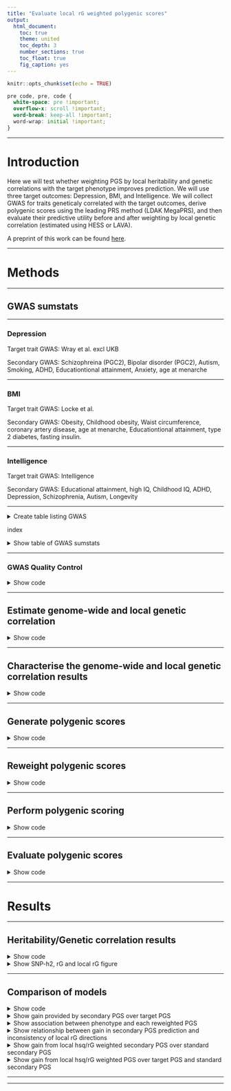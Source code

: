```yaml
---
title: "Evaluate local rG weighted polygenic scores"
output: 
  html_document:
    toc: true
    theme: united
    toc_depth: 3
    number_sections: true
    toc_float: true
    fig_caption: yes
---
```


```r
knitr::opts_chunk$set(echo = TRUE)
```

<style>
p.caption {
  font-size: 1.5em;
}
</style>

```css
pre code, pre, code {
  white-space: pre !important;
  overflow-x: scroll !important;
  word-break: keep-all !important;
  word-wrap: initial !important;
}
```

***

# Introduction

Here we will test whether weighting PGS by local heritability and genetic correlations with the target phenotype improves prediction. We will use three target outcomes: Depression, BMI, and Intelligence. We will collect GWAS for traits geneticaly correlated with the target outcomes, derive polygenic scores using the leading PRS method (LDAK MegaPRS), and then evaluate their predictive utility before and after weighting by local genetic correlation (estimated using HESS or LAVA).

A preprint of this work can be found [here](https://doi.org/10.1101/2022.03.10.483736).  

***

# Methods

***

## GWAS sumstats

***

### Depression

Target trait GWAS: Wray et al. excl UKB

Secondary GWAS: Schizophreina (PGC2), Bipolar disorder (PGC2), Autism, Smoking, ADHD, Educationtional attainment, Anxiety, age at menarche

***

### BMI 

Target trait GWAS: Locke et al.

Secondary GWAS: Obesity, Childhood obesity, Waist circumference, coronary artery disease, age at menarche, Educationtional attainment, type 2 diabetes, fasting insulin.

***

### Intelligence

Target trait GWAS: Intelligence

Secondary GWAS: Educational attainment, high IQ, Childhood IQ, ADHD, Depression, Schizophrenia, Autism, Longevity

***

<details><summary>Create table listing GWAS</summary>

```r
# I need the latest csv of the database to create the table
gwas<-c('DEPR06','SCHI02','BIPO02','AUTI07','SMOK04','ADHD05','COLL01','DIAB05','ANXI02','MENA01F','OBES01','WAIS01','COAD01','GLYC05','INTE01','INTE03','BODY04')
pheno<-read.csv('/users/k1806347/brc_scratch/Data/GWAS_sumstats/QC_sumstats_list_031218.csv', stringsAsFactors=F)

pheno<-pheno[pheno$Code %in% gwas,]
pheno<-pheno[c('Code','sample_size_discovery','Ncases','Ncontrols','PMID')]
pheno<-pheno[match(gwas, pheno$Code),]
pheno$Code<-gwas
pheno$Phenotype<-c('Major Depression','Schizophrenia','Bipolar Disorder','Autism','Smoking (Ever/Never Regular)','Attention Deficit Hyperactivity Disorder','College Completion','Type-2 Diabetes','Anxiety (Factor Score)','Age at Menarche','Obesity Class 1','Waist Circumference','Coronary Arety Disease','Fasting Insulin (Age- & Sex-adjusted)','Childhood Intelligence','Intelligence','BMI')
pheno$PMID[pheno$Code == 'BIPO02']<-'31043756'
pheno$PMID[pheno$Code == 'AUTI07']<-'30804558'
pheno$PMID[pheno$Code == 'ADHD05']<-'30478444'
pheno$PMID[pheno$Code == 'INTE03']<-'29942086'

names(pheno)<-c('Code','N','Ncase','Ncon','PMID','Phenotype')

pheno$N<-gsub(',','',pheno$N)
pheno$Ncase<-gsub(',','',pheno$Ncase)
pheno$Ncon<-gsub(',','',pheno$Ncon)

pheno$Ncase[pheno$Code == 'BIPO02']<-20352
pheno$Ncon[pheno$Code == 'BIPO02']<-31358
pheno$Ncase[pheno$Code == 'AUTI07']<-18381
pheno$Ncon[pheno$Code == 'AUTI07']<-27969

pheno$N<-as.numeric(pheno$N)
pheno$Ncase<-as.numeric(pheno$Ncase)
pheno$Ncon<-as.numeric(pheno$Ncon)

pheno$N[is.na(pheno$N)]<-pheno$Ncase[is.na(pheno$N)]+pheno$Ncon[is.na(pheno$N)]

pheno<-pheno[,c('Code','Phenotype','N','Ncase','Ncon','PMID')]

write.csv(pheno, '/users/k1806347/brc_scratch/Analyses/local_rg_pgs/gwas_lis.csv', row.names=F, quote=F)

```

</details>index

<details><summary>Show table of GWAS sumstats</summary>

```r
res<-read.csv("/users/k1806347/brc_scratch/Analyses/local_rg_pgs/gwas_lis.csv")

library(knitr)
kable(res, rownames = FALSE)
```

</details>

***

### GWAS Quality Control

<details><summary>Show code</summary>

```bash
. /users/k1806347/brc_scratch/Software/MyGit/GenoPred/config_used/Pipeline_prep.config

# Create directory
mkdir -p /users/k1806347/brc_scratch/Analyses/local_rg_pgs/GWAS_sumstats

# Create file listing GWAS that haven't been processed.
> /users/k1806347/brc_scratch/Analyses/local_rg_pgs/GWAS_sumstats/todo.txt
for gwas in $(echo DEPR06 SCHI02 BIPO02 AUTI07 SMOK04 ADHD05 COLL01 DIAB05 ANXI02 MENA01F OBES01 WAIS01 COAD01 GLYC05 INTE01 INTE03 BODY04);do
if [ ! -f /users/k1806347/brc_scratch/Analyses/local_rg_pgs/GWAS_sumstats/${gwas}.cleaned.gz ]; then
echo $gwas >> /users/k1806347/brc_scratch/Analyses/local_rg_pgs/GWAS_sumstats/todo.txt
fi
done

# Create shell script to run using sbatch
cat > /users/k1806347/brc_scratch/Analyses/local_rg_pgs/GWAS_sumstats/sbatch.sh << 'EOF'
#!/bin/sh

#SBATCH -p shared,brc
#SBATCH --mem 5G

. /users/k1806347/brc_scratch/Software/MyGit/GenoPred/config_used/Pipeline_prep.config

gwas=$(sed "${SLURM_ARRAY_TASK_ID}q;d" /users/k1806347/brc_scratch/Analyses/local_rg_pgs/GWAS_sumstats/todo.txt)
echo ${gwas}

/users/k1806347/brc_scratch/Software/Rscript.sh /users/k1806347/brc_scratch/Software/MyGit/GenoPred/Scripts/sumstat_cleaner/sumstat_cleaner.R \
  --sumstats ${gwas_rep_cleaned}/${gwas}.gz \
  --ref_plink_chr ${Geno_1KG_dir}/1KGPhase3.w_hm3.chr \
  --ref_freq_chr ${Geno_1KG_dir}/freq_files/EUR/1KGPhase3.w_hm3.EUR.chr \
  --output /users/k1806347/brc_scratch/Analyses/local_rg_pgs/GWAS_sumstats/${gwas}.cleaned

EOF

sbatch --array 1-$(wc -l /users/k1806347/brc_scratch/Analyses/local_rg_pgs/GWAS_sumstats/todo.txt | cut -d' ' -f1)%5 /users/k1806347/brc_scratch/Analyses/local_rg_pgs/GWAS_sumstats/sbatch.sh

# GLYC05 contains MAF so FREQ doesn't correspond to particular allele. As a result we are loosing many SNPs. Remove FREQ column and re-QC.

cp ${gwas_rep_cleaned}/GLYC05.gz /users/k1806347/brc_scratch/Analyses/local_rg_pgs/GWAS_sumstats/GLYC05_tmp.gz
zcat /users/k1806347/brc_scratch/Analyses/local_rg_pgs/GWAS_sumstats/GLYC05_tmp.gz | cut -f 1-3,5-8 | gzip > /users/k1806347/brc_scratch/Analyses/local_rg_pgs/GWAS_sumstats/GLYC05_tmp2.gz

/users/k1806347/brc_scratch/Software/Rscript.sh /users/k1806347/brc_scratch/Software/MyGit/GenoPred/Scripts/sumstat_cleaner/sumstat_cleaner.R \
  --sumstats /users/k1806347/brc_scratch/Analyses/local_rg_pgs/GWAS_sumstats/GLYC05_tmp2.gz \
  --ref_plink_chr ${Geno_1KG_dir}/1KGPhase3.w_hm3.chr \
  --ref_freq_chr ${Geno_1KG_dir}/freq_files/EUR/1KGPhase3.w_hm3.EUR.chr \
  --output /users/k1806347/brc_scratch/Analyses/local_rg_pgs/GWAS_sumstats/GLYC05.cleaned

rm /users/k1806347/brc_scratch/Analyses/local_rg_pgs/GWAS_sumstats/GLYC05_tmp.gz
rm /users/k1806347/brc_scratch/Analyses/local_rg_pgs/GWAS_sumstats/GLYC05_tmp2.gz
```

</details>

***

## Estimate genome-wide and local genetic correlation

<details><summary>Show code</summary>

```r
# Create phenotype data.frame
# Leave number of cases and control as NA as when set as bainry LAVA seems to take a lot longer.
# We can convert the heritability estimatest to the liability model later if we want to.

gwas<-c('DEPR06','SCHI02','BIPO02','AUTI07','SMOK04','ADHD05','COLL01','DIAB05','ANXI02','MENA01F','OBES01','WAIS01','COAD01','GLYC05','INTE01','INTE03','BODY04')

pheno<-data.frame(phenotype=gwas,
                  cases=NA,
                  controls=NA,
                  prevalence=NA,
                  filename=paste0('/users/k1806347/brc_scratch/Analyses/local_rg_pgs/GWAS_sumstats/', gwas,'.cleaned.gz'))

dir.create('/users/k1806347/brc_scratch/Analyses/local_rg_pgs/lava/')
write.table(pheno, '/users/k1806347/brc_scratch/Analyses/local_rg_pgs/lava/input.info.txt', col.names=T, row.names=F, quote=F)

```

```bash
##########
# Prepare sample overlap file
##########

# Munge all sumstats
for gwas in $(echo DEPR06 SCHI02 BIPO02 AUTI07 SMOK04 ADHD05 COLL01 DIAB05 ANXI02 MENA01F OBES01 WAIS01 COAD01 GLYC05 INTE01 INTE03 BODY04); do
  sbatch -p brc,shared ~/brc_scratch/Software/munge_sumstats.sh \
   --sumstats /users/k1806347/brc_scratch/Analyses/local_rg_pgs/GWAS_sumstats/${gwas}.cleaned.gz \
   --merge-alleles /users/k1806347/brc_scratch/Data/ldsc/w_hm3.snplist \
   --out /users/k1806347/brc_scratch/Analyses/local_rg_pgs/GWAS_sumstats/${gwas}.cleaned
done

# Run bivariate LDSC for all traits
mkdir /users/k1806347/brc_scratch/Analyses/local_rg_pgs/lava/sample_overlap

for gwas1 in $(echo DEPR06 SCHI02 BIPO02 AUTI07 SMOK04 ADHD05 COLL01 DIAB05 ANXI02 MENA01F OBES01 WAIS01 COAD01 GLYC05 INTE01 INTE03 BODY04); do
for gwas2 in $(echo DEPR06 SCHI02 BIPO02 AUTI07 SMOK04 ADHD05 COLL01 DIAB05 ANXI02 MENA01F OBES01 WAIS01 COAD01 GLYC05 INTE01 INTE03 BODY04); do
   sbatch -p brc,shared ~/brc_scratch/Software/ldsc.sh \
     --rg /users/k1806347/brc_scratch/Analyses/local_rg_pgs/GWAS_sumstats/${gwas1}.cleaned.sumstats.gz,/users/k1806347/brc_scratch/Analyses/local_rg_pgs/GWAS_sumstats/${gwas2}.cleaned.sumstats.gz \
     --ref-ld-chr /users/k1806347/brc_scratch/Data/ldsc/eur_w_ld_chr/ \
     --w-ld-chr /users/k1806347/brc_scratch/Data/ldsc/eur_w_ld_chr/ \
     --out /users/k1806347/brc_scratch/Analyses/local_rg_pgs/lava/sample_overlap/${gwas1}_${gwas2}_rg
done
done

# Collate results
cd /users/k1806347/brc_scratch/Analyses/local_rg_pgs/lava/sample_overlap/
FILES=($(ls *_rg.log))
N=$(echo ${#FILES[@]})
for I in ${FILES[@]}; do
        PHEN=$(echo $I | sed 's/_rg\.log//')
        
        # subset log files to relevant output
        tail -n 5 $I | head -n 2 > $PHEN.rg
        
        # add to single data set
        if [[ $I == ${FILES[0]} ]]; then
        	cat $PHEN.rg > all.rg
        else
        	cat $PHEN.rg | sed '1d' >> all.rg
        fi
done

```

```r
scor = read.table("/users/k1806347/brc_scratch/Analyses/local_rg_pgs/lava/sample_overlap/all.rg",header=T)              # read in
scor = scor[,c("p1","p2","gcov_int")]             # retain key headers
scor$p1 = gsub('/users/k1806347/brc_scratch/Analyses/local_rg_pgs/GWAS_sumstats/','',gsub(".cleaned.sumstats.gz","",scor$p1))
scor$p2 = gsub('/users/k1806347/brc_scratch/Analyses/local_rg_pgs/GWAS_sumstats/','',gsub(".cleaned.sumstats.gz","",scor$p2))
phen = unique(scor$p1)
n = length(phen)
mat = matrix(NA,n,n)                    # create matrix
rownames(mat) = colnames(mat) = phen    # set col/rownames
for (i in phen) {
        for (j in phen) {
                mat[i,j] = subset(scor, p1==i & p2==j)$gcov_int
        }
}
if (!all(t(mat)==mat)) { mat[lower.tri(mat)] = t(mat)[lower.tri(mat)] }  # sometimes there might be small differences in gcov_int depending on which phenotype was analysed as the outcome / predictor
mat = round(cov2cor(mat),5)                       # standardise
write.table(mat, "/users/k1806347/brc_scratch/Analyses/local_rg_pgs/lava/sample_overlap/sample.overlap.txt", quote=F)   # save
```

```bash
#####
# Create R script to run LAVA across genome
#####

cat > /users/k1806347/brc_scratch/Analyses/local_rg_pgs/lava/lava.R << 'EOF'
# command line arguments, specifying input/output file names and phenotype subset
arg = commandArgs(T); ref.prefix = arg[1]; loc.file = arg[2]; info.file = arg[3]; sample.overlap.file = arg[4]; phenos = unlist(strsplit(arg[5],",")); out.fname = arg[6]

### Load package
library(LAVA)

### Read in data
loci = read.loci(loc.file); n.loc = nrow(loci)
input = process.input(info.file, sample.overlap.file, ref.prefix, phenos)

print(paste("Starting LAVA analysis for",n.loc,"loci"))
progress = ceiling(quantile(1:n.loc, seq(.05,1,.05)))   # (if you want to print the progress)

### Analyse
u=b=list()
for (i in 1:n.loc) {
        if (i %in% progress) print(paste("..",names(progress[which(progress==i)])))     # (printing progress)
        locus = process.locus(loci[i,], input)                                          # process locus
        
        # It is possible that the locus cannot be defined for various reasons (e.g. too few SNPs), so the !is.null(locus) check is necessary before calling the analysis functions.
        if (!is.null(locus)) {
                # extract some general locus info for the output
                loc.info = data.frame(locus = locus$id, chr = locus$chr, start = locus$start, stop = locus$stop, n.snps = locus$n.snps, n.pcs = locus$K)
                
                # run the univariate and bivariate tests
                loc.out = run.univ.bivar(locus)
                u[[i]] = cbind(loc.info, loc.out$univ)
                if(!is.null(loc.out$bivar)) b[[i]] = cbind(loc.info, loc.out$bivar)
        }
}

# save the output
write.table(do.call(rbind,u), paste0(out.fname,".univ.lava"), row.names=F,quote=F,col.names=T)
write.table(do.call(rbind,b), paste0(out.fname,".bivar.lava"), row.names=F,quote=F,col.names=T)

print(paste0("Done! Analysis output written to ",out.fname,".*.lava"))

EOF

########
# Run LAVA for each target GWAS
########

for target_gwas in $(echo DEPR06 BODY04 INTE03); do
for secondary_gwas in $(echo DEPR06 SCHI02 BIPO02 AUTI07 SMOK04 ADHD05 COLL01 DIAB05 ANXI02 MENA01F OBES01 WAIS01 COAD01 GLYC05 INTE01 INTE03 BODY04); do
if [ ${target_gwas} != ${secondary_gwas} ]; then
mkdir -p /users/k1806347/brc_scratch/Analyses/local_rg_pgs/lava/results/${target_gwas}
sbatch -p brc,shared --mem 10G /users/k1806347/brc_scratch/Software/Rscript.sh /users/k1806347/brc_scratch/Analyses/local_rg_pgs/lava/lava.R \
  /users/k1806347/brc_scratch/Data/1KG/Phase3/1KGPhase3.w_hm3.GW \
  /users/k1806347/brc_scratch/Data/LAVA/blocks_s2500_m25_f1_w200.GRCh37_hg19.locfile \
  /users/k1806347/brc_scratch/Analyses/local_rg_pgs/lava/input.info.txt \
  /users/k1806347/brc_scratch/Analyses/local_rg_pgs/lava/sample_overlap/sample.overlap.txt \
  ${target_gwas},${secondary_gwas} \
  /users/k1806347/brc_scratch/Analyses/local_rg_pgs/lava/results/${target_gwas}/${target_gwas}.${secondary_gwas}
fi
done
done

# Notes: If the target phenotype GWAS does not have a large sample, then heritability within a locus may not be significant, and therefore rho cannot be accuratly estimated. This means there may also be an advantage to using unweighted secondary PGS as they may contain information from shared loci that cannot be identified using LAVA.
# I should create an info file with the correct number of cases and controls
# This takes approximately 2.5 hours per pair of traits
```

</details>

***

## Characterise the genome-wide and local genetic correlation results

<details><summary>Show code</summary>

```r
library(data.table)
library(cowplot)
library(ggplot2)

target_gwas<-c('DEPR06','BODY04','INTE03')
secondary_gwas<-c('DEPR06','SCHI02','BIPO02','AUTI07','SMOK04','ADHD05','COLL01','DIAB05','ANXI02','MENA01F','OBES01','WAIS01','COAD01','GLYC05','INTE01','INTE03','BODY04')

ncase<-c(116404,33640,20352,18381,41969,19099,NA,26676,NA,NA,32858,NA,60801,NA,NA,NA,NA)
ncon<-c(314990,43456,31358,27969,32066,34194,NA,132532,NA,NA,65839,NA,123504,NA,NA,NA,NA)
prev<-c(0.15,0.01,0.015,0.012,0.5,0.05,NA,0.05,NA,NA,0.13,NA,0.03,NA,NA,NA,NA)

des<-NULL
all_res<-NULL
for(target_gwas_i in target_gwas){
  for(secondary_gwas_i in secondary_gwas[secondary_gwas != target_gwas_i]){
    univ_res<-fread(paste0('/users/k1806347/brc_scratch/Analyses/local_rg_pgs/lava/results/',target_gwas_i,'/',target_gwas_i,'.',secondary_gwas_i,'.univ.lava'))
    bivar_res<-fread(paste0('/users/k1806347/brc_scratch/Analyses/local_rg_pgs/lava/results/',target_gwas_i,'/',target_gwas_i,'.',secondary_gwas_i,'.bivar.lava'))
    
    # Convert heritability to liability scale
    h2l_R2 <- function(k, r2, p) {
      x= qnorm(1-k)
      z= dnorm(x)
      i=z/k
      C= k*(1-k)*k*(1-k)/(z^2*p*(1-p))
      theta= i*((p-k)/(1-k))*(i*((p-k)/(1-k))-x)
      h2l_R2 = C*r2 / (1 + C*theta*r2)
      return(h2l_R2)
    }
    
    univ_res$h2.liab<-NA
    for(trait in c(target_gwas_i, secondary_gwas_i)){
      if(!is.na(ncase[secondary_gwas == trait])){
        univ_res$h2.liab[univ_res$phen == trait]<-h2l_R2(k=prev[secondary_gwas == trait], r2=univ_res$h2.obs[univ_res$phen == trait], p=ncase[secondary_gwas == trait]/(ncase[secondary_gwas == trait]+ncon[secondary_gwas == trait]))
      } else {
        univ_res$h2.liab[univ_res$phen == trait]<-univ_res$h2.obs[univ_res$phen == trait]
      }
    }
    
    # Calculate SE for h2
    univ_res$z<-abs(qnorm(univ_res$p))
    univ_res$se<-univ_res$h2.liab/univ_res$z
    
    bivar_res<-bivar_res[!is.na(bivar_res$p),]
    
    bivar_res$Direction<-'+'
    bivar_res$Direction[bivar_res$rho < 0]<-'-'
    
    bivar_res$p.fdr<-p.adjust(bivar_res$p, method='fdr')
    
    univ_res_wide<-merge(univ_res[univ_res$phen == target_gwas_i,c('locus','chr','start','stop','h2.obs','se','z','p')],univ_res[univ_res$phen == secondary_gwas_i,c('locus','h2.obs','se','z','p')], by='locus')
      
    tmp<-merge(univ_res_wide, bivar_res[,c('locus','rho','p','phen1','phen2')], by='locus')
    
    all_res<-rbind(all_res, tmp)
    
    des<-rbind(des, data.frame(target=target_gwas_i,
                               secondary=secondary_gwas_i,
                               n_loci=nrow(bivar_res),
                               n_snps=sum(bivar_res$n.snps),
                               n_sig_loci=nrow(bivar_res[bivar_res$p < 0.05,]),
                               n_sig_snps=sum(bivar_res[bivar_res$p < 0.05,]$n.snps),
                               n_sig_loci_pos=nrow(bivar_res[bivar_res$p < 0.05 & bivar_res$Direction == '+',]),
                               n_sig_loci_neg=nrow(bivar_res[bivar_res$p < 0.05 & bivar_res$Direction == '-',]),
                               n_sig_fdr_loci=nrow(bivar_res[bivar_res$p.fdr < 0.05,]),
                               n_sig_fdr_snps=sum(bivar_res[bivar_res$p.fdr < 0.05,]$n.snps),
                               n_sig_fdr_loci_pos=nrow(bivar_res[bivar_res$p.fdr < 0.05 & bivar_res$Direction == '+',]),
                               n_sig_fdr_loci_neg=nrow(bivar_res[bivar_res$p.fdr < 0.05 & bivar_res$Direction == '-',])))
  }
}

write.table(des, paste0('/users/k1806347/brc_scratch/Analyses/local_rg_pgs/lava/results/lava_descript.csv'), row.names = F, quote=F)
write.table(all_res, paste0('/users/k1806347/brc_scratch/Analyses/local_rg_pgs/lava/results/all_res.csv'), row.names = F, quote=F)

```

</details>

***

## Generate polygenic scores

<details><summary>Show code</summary>

```bash
. /users/k1806347/brc_scratch/Software/MyGit/GenoPred/config_used/Pipeline_prep.config

gwas=$(echo DEPR06 SCHI02 BIPO02 AUTI07 SMOK04 ADHD05 COLL01 DIAB05 ANXI02 MENA01F OBES01 WAIS01 COAD01 GLYC05 INTE01 INTE03 BODY04)

# Create directory
mkdir -p /users/k1806347/brc_scratch/Analyses/local_rg_pgs/score_files/LDAK

# Create file listing GWAS that haven't been processed.
> /users/k1806347/brc_scratch/Analyses/local_rg_pgs/score_files/LDAK/todo.txt
for gwas_i in $(echo DEPR06 SCHI02 BIPO02 AUTI07 SMOK04 ADHD05 COLL01 DIAB05 ANXI02 MENA01F OBES01 WAIS01 COAD01 GLYC05 INTE01 INTE03 BODY04);do
if [ ! -f /users/k1806347/brc_scratch/Analyses/local_rg_pgs/score_files/LDAK/${gwas_i}/1KGPhase3.w_hm3.${gwas_i}.EUR.scale ]; then
echo ${gwas_i} >> /users/k1806347/brc_scratch/Analyses/local_rg_pgs/score_files/LDAK/todo.txt
fi
done

# Create shell script to run using sbatch
cat > /users/k1806347/brc_scratch/Analyses/local_rg_pgs/score_files/LDAK/sbatch.sh << 'EOF'
#!/bin/sh

#SBATCH -p shared,brc
#SBATCH --mem 20G
#SBATCH -n 5
#SBATCH --nodes 1
#SBATCH -J LDAK

. /users/k1806347/brc_scratch/Software/MyGit/GenoPred/config_used/Pipeline_prep.config

gwas=$(awk -v var="$SLURM_ARRAY_TASK_ID" 'NR == var {print $1}' /users/k1806347/brc_scratch/Analyses/local_rg_pgs/score_files/LDAK/todo.txt)

echo ${gwas}

/users/k1806347/brc_scratch/Software/Rscript.sh /users/k1806347/brc_scratch/Software/MyGit/GenoPred/Scripts/ldak_mega_prs/ldak_mega_prs.R \
--ref_plink ${Geno_1KG_dir}/1KGPhase3.w_hm3.GW \
--ref_keep ${Geno_1KG_dir}/keep_files/EUR_samples.keep \
--sumstats /users/k1806347/brc_scratch/Analyses/local_rg_pgs/GWAS_sumstats/${gwas}.cleaned.gz \
--plink1 ${plink1_9} \
--plink2 ${plink2} \
--ldak /users/k1806347/brc_scratch/Software/ldak5.1.linux \
--ldak_map /users/k1806347/brc_scratch/Data/LDAK/genetic_map_b37 \
--ldak_tag /users/k1806347/brc_scratch/Data/LDAK/bld/ \
--ldak_highld /users/k1806347/brc_scratch/Data/LDAK/highld.txt \
--memory 5000 \
--n_cores 5 \
--output /users/k1806347/brc_scratch/Analyses/local_rg_pgs/score_files/LDAK/${gwas}/1KGPhase3.w_hm3.${gwas} \
--ref_pop_scale ${Geno_1KG_dir}/super_pop_keep.list

EOF

sbatch --array 1-$(wc -l /users/k1806347/brc_scratch/Analyses/local_rg_pgs/score_files/LDAK/todo.txt | cut -d' ' -f1)%6 /users/k1806347/brc_scratch/Analyses/local_rg_pgs/score_files/LDAK/sbatch.sh

```

</details>

***

## Reweight polygenic scores

<details><summary>Show code</summary>

```r
library(data.table)

# Read in reference bim for RSID coordinates
ref_bim<-fread('/users/k1806347/brc_scratch/Data/1KG/Phase3/1KGPhase3.w_hm3.GW.bim')
names(ref_bim)<-c('CHR','SNP','POS','BP','A1','A2')

# Read in the rho estimates
target_gwas<-c('DEPR06','BODY04','INTE03')
secondary_gwas<-c('DEPR06','SCHI02','BIPO02','AUTI07','SMOK04','ADHD05','COLL01','DIAB05','ANXI02','MENA01F','OBES01','WAIS01','COAD01','GLYC05','INTE01','INTE03','BODY04')

ncase<-c(116404,33640,20352,18381,41969,19099,NA,26676,NA,NA,32858,NA,60801,NA,NA,NA,NA)
ncon<-c(314990,43456,31358,27969,32066,34194,NA,132532,NA,NA,65839,NA,123504,NA,NA,NA,NA)
prev<-c(0.15,0.01,0.015,0.012,0.5,0.05,NA,0.05,NA,NA,0.13,NA,0.03,NA,NA,NA,NA)

univ_res_all<-list()
for(target_gwas_i in target_gwas){
  for(secondary_gwas_i in secondary_gwas[secondary_gwas != target_gwas_i]){
    univ_res<-fread(paste0('/users/k1806347/brc_scratch/Analyses/local_rg_pgs/lava/results/',target_gwas_i,'/',target_gwas_i,'.',secondary_gwas_i,'.univ.lava'))
    
    # Remove loci with non-significant heritability
    univ_res<-univ_res[univ_res$p < 0.05,]
    
    # Convert heritability to liability scale
    h2l_R2 <- function(k, r2, p) {
      x= qnorm(1-k)
      z= dnorm(x)
      i=z/k
      C= k*(1-k)*k*(1-k)/(z^2*p*(1-p))
      theta= i*((p-k)/(1-k))*(i*((p-k)/(1-k))-x)
      h2l_R2 = C*r2 / (1 + C*theta*r2)
      return(h2l_R2)
    }
    
    univ_res$h2.liab<-NA
    for(trait in c(target_gwas_i, secondary_gwas_i)){
      if(!is.na(ncase[secondary_gwas == trait])){
        univ_res$h2.liab[univ_res$phen == trait]<-h2l_R2(k=prev[secondary_gwas == trait], r2=univ_res$h2.obs[univ_res$phen == trait], p=ncase[secondary_gwas == trait]/(ncase[secondary_gwas == trait]+ncon[secondary_gwas == trait]))
      } else {
        univ_res$h2.liab[univ_res$phen == trait]<-univ_res$h2.obs[univ_res$phen == trait]
      }
    }

    univ_res_all[[paste0(target_gwas_i,'_',secondary_gwas_i)]]<-univ_res
  }
}

bivar_res_all<-NULL
for(target_gwas_i in target_gwas){
  for(secondary_gwas_i in secondary_gwas[secondary_gwas != target_gwas_i]){
    bivar_res<-fread(paste0('/users/k1806347/brc_scratch/Analyses/local_rg_pgs/lava/results/',target_gwas_i,'/',target_gwas_i,'.',secondary_gwas_i,'.bivar.lava'))
    bivar_res<-bivar_res[!is.na(bivar_res$p),]
    bivar_res$p.fdr<-p.adjust(bivar_res$p, method='fdr')
    bivar_res_all<-rbind(bivar_res_all, bivar_res)
  }
}

# Read in the score files and reweight by rho
for(target_gwas_i in target_gwas){
  for(secondary_gwas_i in secondary_gwas[secondary_gwas != target_gwas_i]){
    
    # Write out the pseudoval model for each GWAS
    pseudo<-fread(paste0('/users/k1806347/brc_scratch/Analyses/local_rg_pgs/score_files/LDAK/',secondary_gwas_i,'/1KGPhase3.w_hm3.',secondary_gwas_i,'.pseudoval.txt'))
    
    pseudo$V1[pseudo$V2 == max(pseudo$V2)][1]
    
    score<-fread(paste0('zcat /users/k1806347/brc_scratch/Analyses/local_rg_pgs/score_files/LDAK/',secondary_gwas_i,'/1KGPhase3.w_hm3.',secondary_gwas_i,".score.gz | cut -d' ' -f 1,2,",as.numeric(gsub('Score_','',pseudo$V1[pseudo$V2 == max(pseudo$V2)][1]))+2))
    names(score)<-c('SNP','A1','SCORE')
    
    fwrite(score[,c('SNP','A1','SCORE'),with=F], paste0('/users/k1806347/brc_scratch/Analyses/local_rg_pgs/score_files/LDAK/',secondary_gwas_i,'/1KGPhase3.w_hm3.',secondary_gwas_i,".pseudo.score"), quote=F, sep=' ', na='NA')
    if(file.exists(paste0('/users/k1806347/brc_scratch/Analyses/local_rg_pgs/score_files/LDAK/',secondary_gwas_i,'/1KGPhase3.w_hm3.',secondary_gwas_i,".pseudo.score.gz"))){
      system(paste0('rm /users/k1806347/brc_scratch/Analyses/local_rg_pgs/score_files/LDAK/',secondary_gwas_i,'/1KGPhase3.w_hm3.',secondary_gwas_i,".pseudo.score.gz"))
    }
    
    system(paste0('gzip /users/k1806347/brc_scratch/Analyses/local_rg_pgs/score_files/LDAK/',secondary_gwas_i,'/1KGPhase3.w_hm3.',secondary_gwas_i,".pseudo.score"))
    
    # Now reweight the score for by rho and h2
    score_bim<-merge(score, ref_bim[,c('SNP','CHR','BP'),with=F], by='SNP')
    
    univ_res<-univ_res_all[[paste0(target_gwas_i,'_', secondary_gwas_i)]]
    
    bivar_res<-bivar_res_all[bivar_res_all$phen1 == target_gwas_i & bivar_res_all$phen2 == secondary_gwas_i,]
    
    score_bim_reweight<-NULL
    for(locus in unique(bivar_res$locus)){
      tmp<-score_bim[score_bim$CHR == bivar_res$chr[bivar_res$locus == locus] & score_bim$BP >= bivar_res$start[bivar_res$locus == locus] & score_bim$BP <= bivar_res$stop[bivar_res$locus == locus],]
      tmp$SCORE_rho<-tmp$SCORE*bivar_res$rho[bivar_res$locus == locus]
      tmp$SCORE_rho_h2<-(tmp$SCORE*bivar_res$rho[bivar_res$locus == locus])/(univ_res$h2.liab[univ_res$locus == locus & univ_res$phen == secondary_gwas_i] / univ_res$h2.liab[univ_res$locus == locus & univ_res$phen == target_gwas_i])
      
      # Create score only considering nominally significant rho
      if(bivar_res$p[bivar_res$locus == locus] < 0.05){
        tmp$SCORE_sig<-tmp$SCORE
      } else {
        tmp$SCORE_sig<-0
      }

      if(bivar_res$p[bivar_res$locus == locus] < 0.05){
        tmp$SCORE_rho_sig<-tmp$SCORE_rho
      } else {
        tmp$SCORE_rho_sig<-0
      }
      
      if(bivar_res$p[bivar_res$locus == locus] < 0.05){
        tmp$SCORE_rho_sig_h2<-tmp$SCORE_rho_h2
      } else {
        tmp$SCORE_rho_sig_h2<-0
      }

      # Create score only considering fdr significant rho
      if(bivar_res$p.fdr[bivar_res$locus == locus] < 0.05){
        tmp$SCORE_fdr<-tmp$SCORE
      } else {
        tmp$SCORE_fdr<-0
      }

      if(bivar_res$p.fdr[bivar_res$locus == locus] < 0.05){
        tmp$SCORE_rho_fdr<-tmp$SCORE_rho
      } else {
        tmp$SCORE_rho_fdr<-0
      }
      
      if(bivar_res$p.fdr[bivar_res$locus == locus] < 0.05){
        tmp$SCORE_rho_fdr_h2<-tmp$SCORE_rho_h2
      } else {
        tmp$SCORE_rho_fdr_h2<-0
      }
    
      tmp<-tmp[,c('SNP','A1','SCORE','SCORE_rho','SCORE_rho_h2','SCORE_sig','SCORE_rho_sig','SCORE_rho_sig_h2','SCORE_fdr','SCORE_rho_fdr','SCORE_rho_fdr_h2'), with=F]
      score_bim_reweight<-rbind(score_bim_reweight, tmp)
    }
    
    # Write out sig h2 restricted but unweighted
    fwrite(score_bim_reweight[,c('SNP','A1','SCORE'),with=F], paste0('/users/k1806347/brc_scratch/Analyses/local_rg_pgs/score_files/LDAK/',secondary_gwas_i,'/1KGPhase3.w_hm3.',secondary_gwas_i,".pseudo.h2_restricted_unweighted_",target_gwas_i,'.score'), quote=F, sep=' ', na='NA')
    if(file.exists(paste0('/users/k1806347/brc_scratch/Analyses/local_rg_pgs/score_files/LDAK/',secondary_gwas_i,'/1KGPhase3.w_hm3.',secondary_gwas_i,".pseudo.h2_restricted_unweighted_",target_gwas_i,'.score.gz'))){
      system(paste0('rm /users/k1806347/brc_scratch/Analyses/local_rg_pgs/score_files/LDAK/',secondary_gwas_i,'/1KGPhase3.w_hm3.',secondary_gwas_i,".pseudo.h2_restricted_unweighted_",target_gwas_i,'.score.gz'))
    }
    
    system(paste0('gzip /users/k1806347/brc_scratch/Analyses/local_rg_pgs/score_files/LDAK/',secondary_gwas_i,'/1KGPhase3.w_hm3.',secondary_gwas_i,".pseudo.h2_restricted_unweighted_",target_gwas_i,'.score'))

    # Write out sig rho restricted but unweighted
    fwrite(score_bim_reweight[,c('SNP','A1','SCORE_sig'),with=F], paste0('/users/k1806347/brc_scratch/Analyses/local_rg_pgs/score_files/LDAK/',secondary_gwas_i,'/1KGPhase3.w_hm3.',secondary_gwas_i,".pseudo.rho_restricted_unweighted_",target_gwas_i,'.score'), quote=F, sep=' ', na='NA')
    if(file.exists(paste0('/users/k1806347/brc_scratch/Analyses/local_rg_pgs/score_files/LDAK/',secondary_gwas_i,'/1KGPhase3.w_hm3.',secondary_gwas_i,".pseudo.rho_restricted_unweighted_",target_gwas_i,'.score.gz'))){
      system(paste0('rm /users/k1806347/brc_scratch/Analyses/local_rg_pgs/score_files/LDAK/',secondary_gwas_i,'/1KGPhase3.w_hm3.',secondary_gwas_i,".pseudo.rho_restricted_unweighted_",target_gwas_i,'.score.gz'))
    }
    
    system(paste0('gzip /users/k1806347/brc_scratch/Analyses/local_rg_pgs/score_files/LDAK/',secondary_gwas_i,'/1KGPhase3.w_hm3.',secondary_gwas_i,".pseudo.rho_restricted_unweighted_",target_gwas_i,'.score'))

    # Write out fdr sig rho restricted but unweighted
    fwrite(score_bim_reweight[,c('SNP','A1','SCORE_fdr'),with=F], paste0('/users/k1806347/brc_scratch/Analyses/local_rg_pgs/score_files/LDAK/',secondary_gwas_i,'/1KGPhase3.w_hm3.',secondary_gwas_i,".pseudo.rho_fdr_restricted_unweighted_",target_gwas_i,'.score'), quote=F, sep=' ', na='NA')
    if(file.exists(paste0('/users/k1806347/brc_scratch/Analyses/local_rg_pgs/score_files/LDAK/',secondary_gwas_i,'/1KGPhase3.w_hm3.',secondary_gwas_i,".pseudo.rho_fdr_restricted_unweighted_",target_gwas_i,'.score.gz'))){
      system(paste0('rm /users/k1806347/brc_scratch/Analyses/local_rg_pgs/score_files/LDAK/',secondary_gwas_i,'/1KGPhase3.w_hm3.',secondary_gwas_i,".pseudo.rho_fdr_restricted_unweighted_",target_gwas_i,'.score.gz'))
    }
    
    system(paste0('gzip /users/k1806347/brc_scratch/Analyses/local_rg_pgs/score_files/LDAK/',secondary_gwas_i,'/1KGPhase3.w_hm3.',secondary_gwas_i,".pseudo.rho_fdr_restricted_unweighted_",target_gwas_i,'.score'))

    # Write out sig h2 restricted and rho weighted
    fwrite(score_bim_reweight[,c('SNP','A1','SCORE_rho'),with=F], paste0('/users/k1806347/brc_scratch/Analyses/local_rg_pgs/score_files/LDAK/',secondary_gwas_i,'/1KGPhase3.w_hm3.',secondary_gwas_i,".pseudo.h2_restricted_rho_weighted_",target_gwas_i,'.score'), quote=F, sep=' ', na='NA')
    if(file.exists(paste0('/users/k1806347/brc_scratch/Analyses/local_rg_pgs/score_files/LDAK/',secondary_gwas_i,'/1KGPhase3.w_hm3.',secondary_gwas_i,".pseudo.h2_restricted_rho_weighted_",target_gwas_i,'.score.gz'))){
      system(paste0('rm /users/k1806347/brc_scratch/Analyses/local_rg_pgs/score_files/LDAK/',secondary_gwas_i,'/1KGPhase3.w_hm3.',secondary_gwas_i,".pseudo.h2_restricted_rho_weighted_",target_gwas_i,'.score.gz'))
    }
    
    system(paste0('gzip /users/k1806347/brc_scratch/Analyses/local_rg_pgs/score_files/LDAK/',secondary_gwas_i,'/1KGPhase3.w_hm3.',secondary_gwas_i,".pseudo.h2_restricted_rho_weighted_",target_gwas_i,'.score'))

    # Write out sig rho restricted and rho weighted
    fwrite(score_bim_reweight[,c('SNP','A1','SCORE_rho_sig'),with=F], paste0('/users/k1806347/brc_scratch/Analyses/local_rg_pgs/score_files/LDAK/',secondary_gwas_i,'/1KGPhase3.w_hm3.',secondary_gwas_i,".pseudo.rho_restricted_rho_weighted_",target_gwas_i,'.score'), quote=F, sep=' ', na='NA')
    if(file.exists(paste0('/users/k1806347/brc_scratch/Analyses/local_rg_pgs/score_files/LDAK/',secondary_gwas_i,'/1KGPhase3.w_hm3.',secondary_gwas_i,".pseudo.rho_restricted_rho_weighted_",target_gwas_i,'.score.gz'))){
      system(paste0('rm /users/k1806347/brc_scratch/Analyses/local_rg_pgs/score_files/LDAK/',secondary_gwas_i,'/1KGPhase3.w_hm3.',secondary_gwas_i,".pseudo.rho_restricted_rho_weighted_",target_gwas_i,'.score.gz'))
    }
    
    system(paste0('gzip /users/k1806347/brc_scratch/Analyses/local_rg_pgs/score_files/LDAK/',secondary_gwas_i,'/1KGPhase3.w_hm3.',secondary_gwas_i,".pseudo.rho_restricted_rho_weighted_",target_gwas_i,'.score'))
    
    # Write out fdr sig rho restricted and rho weighted
    fwrite(score_bim_reweight[,c('SNP','A1','SCORE_rho_fdr'),with=F], paste0('/users/k1806347/brc_scratch/Analyses/local_rg_pgs/score_files/LDAK/',secondary_gwas_i,'/1KGPhase3.w_hm3.',secondary_gwas_i,".pseudo.rho_fdr_restricted_rho_weighted_",target_gwas_i,'.score'), quote=F, sep=' ', na='NA')
    if(file.exists(paste0('/users/k1806347/brc_scratch/Analyses/local_rg_pgs/score_files/LDAK/',secondary_gwas_i,'/1KGPhase3.w_hm3.',secondary_gwas_i,".pseudo.rho_fdr_restricted_rho_weighted_",target_gwas_i,'.score.gz'))){
      system(paste0('rm /users/k1806347/brc_scratch/Analyses/local_rg_pgs/score_files/LDAK/',secondary_gwas_i,'/1KGPhase3.w_hm3.',secondary_gwas_i,".pseudo.rho_fdr_restricted_rho_weighted_",target_gwas_i,'.score.gz'))
    }
    
    system(paste0('gzip /users/k1806347/brc_scratch/Analyses/local_rg_pgs/score_files/LDAK/',secondary_gwas_i,'/1KGPhase3.w_hm3.',secondary_gwas_i,".pseudo.rho_fdr_restricted_rho_weighted_",target_gwas_i,'.score'))


    # Write out sig h2 restricted and rho and h2 weighted
    fwrite(score_bim_reweight[,c('SNP','A1','SCORE_rho_h2'),with=F], paste0('/users/k1806347/brc_scratch/Analyses/local_rg_pgs/score_files/LDAK/',secondary_gwas_i,'/1KGPhase3.w_hm3.',secondary_gwas_i,".pseudo.h2_restricted_rho_h2_weighted_",target_gwas_i,'.score'), quote=F, sep=' ', na='NA')
    if(file.exists(paste0('/users/k1806347/brc_scratch/Analyses/local_rg_pgs/score_files/LDAK/',secondary_gwas_i,'/1KGPhase3.w_hm3.',secondary_gwas_i,".pseudo.h2_restricted_rho_h2_weighted_",target_gwas_i,'.score.gz'))){
      system(paste0('rm /users/k1806347/brc_scratch/Analyses/local_rg_pgs/score_files/LDAK/',secondary_gwas_i,'/1KGPhase3.w_hm3.',secondary_gwas_i,".pseudo.h2_restricted_rho_h2_weighted_",target_gwas_i,'.score.gz'))
    }
    
    system(paste0('gzip /users/k1806347/brc_scratch/Analyses/local_rg_pgs/score_files/LDAK/',secondary_gwas_i,'/1KGPhase3.w_hm3.',secondary_gwas_i,".pseudo.h2_restricted_rho_h2_weighted_",target_gwas_i,'.score'))
    
    # Write out sig rho restricted and rho and h2 weighted
    fwrite(score_bim_reweight[,c('SNP','A1','SCORE_rho_sig_h2'),with=F], paste0('/users/k1806347/brc_scratch/Analyses/local_rg_pgs/score_files/LDAK/',secondary_gwas_i,'/1KGPhase3.w_hm3.',secondary_gwas_i,".pseudo.rho_restricted_rho_h2_weighted_",target_gwas_i,'.score'), quote=F, sep=' ', na='NA')
    if(file.exists(paste0('/users/k1806347/brc_scratch/Analyses/local_rg_pgs/score_files/LDAK/',secondary_gwas_i,'/1KGPhase3.w_hm3.',secondary_gwas_i,".pseudo.rho_restricted_rho_h2_weighted_",target_gwas_i,'.score.gz'))){
      system(paste0('rm /users/k1806347/brc_scratch/Analyses/local_rg_pgs/score_files/LDAK/',secondary_gwas_i,'/1KGPhase3.w_hm3.',secondary_gwas_i,".pseudo.rho_restricted_rho_h2_weighted_",target_gwas_i,'.score.gz'))
    }
    
    system(paste0('gzip /users/k1806347/brc_scratch/Analyses/local_rg_pgs/score_files/LDAK/',secondary_gwas_i,'/1KGPhase3.w_hm3.',secondary_gwas_i,".pseudo.rho_restricted_rho_h2_weighted_",target_gwas_i,'.score'))

    # Write out fdr rho restricted and rho and h2 weighted
    fwrite(score_bim_reweight[,c('SNP','A1','SCORE_rho_fdr_h2'),with=F], paste0('/users/k1806347/brc_scratch/Analyses/local_rg_pgs/score_files/LDAK/',secondary_gwas_i,'/1KGPhase3.w_hm3.',secondary_gwas_i,".pseudo.rho_fdr_restricted_rho_h2_weighted_",target_gwas_i,'.score'), quote=F, sep=' ', na='NA')
    if(file.exists(paste0('/users/k1806347/brc_scratch/Analyses/local_rg_pgs/score_files/LDAK/',secondary_gwas_i,'/1KGPhase3.w_hm3.',secondary_gwas_i,".pseudo.rho_fdr_restricted_rho_h2_weighted_",target_gwas_i,'.score.gz'))){
      system(paste0('rm /users/k1806347/brc_scratch/Analyses/local_rg_pgs/score_files/LDAK/',secondary_gwas_i,'/1KGPhase3.w_hm3.',secondary_gwas_i,".pseudo.rho_fdr_restricted_rho_h2_weighted_",target_gwas_i,'.score.gz'))
    }
    
    system(paste0('gzip /users/k1806347/brc_scratch/Analyses/local_rg_pgs/score_files/LDAK/',secondary_gwas_i,'/1KGPhase3.w_hm3.',secondary_gwas_i,".pseudo.rho_fdr_restricted_rho_h2_weighted_",target_gwas_i,'.score'))

    # Combine reweighted PGS with full PGS
    score_full_reweight<-score
    for(type in names(score_bim_reweight)[grepl('SCORE',names(score_bim_reweight)) & grepl('rho',names(score_bim_reweight))]){
     tmp<-merge(score, score_bim_reweight[,c('SNP',type), with=F], by='SNP', all=T)
     tmp[[type]][which(tmp[[type]] == 0 | is.na(tmp[[type]]))]<-tmp[['SCORE']][which(tmp[[type]] == 0 | is.na(tmp[[type]]))]
     tmp<-tmp[match(score_full_reweight$SNP, tmp$SNP),]
     score_full_reweight[[type]]<-tmp[[type]]
    }
    
    # Write out sig h2 restricted and rho weighted with unadjusted SNPs
    fwrite(score_full_reweight[,c('SNP','A1','SCORE_rho'),with=F], paste0('/users/k1806347/brc_scratch/Analyses/local_rg_pgs/score_files/LDAK/',secondary_gwas_i,'/1KGPhase3.w_hm3.',secondary_gwas_i,".pseudo.h2_restricted_rho_weighted_with_unadjusted_",target_gwas_i,'.score'), quote=F, sep=' ', na='NA')
    if(file.exists(paste0('/users/k1806347/brc_scratch/Analyses/local_rg_pgs/score_files/LDAK/',secondary_gwas_i,'/1KGPhase3.w_hm3.',secondary_gwas_i,".pseudo.h2_restricted_rho_weighted_with_unadjusted_",target_gwas_i,'.score.gz'))){
      system(paste0('rm /users/k1806347/brc_scratch/Analyses/local_rg_pgs/score_files/LDAK/',secondary_gwas_i,'/1KGPhase3.w_hm3.',secondary_gwas_i,".pseudo.h2_restricted_rho_weighted_with_unadjusted_",target_gwas_i,'.score.gz'))
    }
    
    system(paste0('gzip /users/k1806347/brc_scratch/Analyses/local_rg_pgs/score_files/LDAK/',secondary_gwas_i,'/1KGPhase3.w_hm3.',secondary_gwas_i,".pseudo.h2_restricted_rho_weighted_with_unadjusted_",target_gwas_i,'.score'))

    # Write out sig rho restricted and rho weighted with unadjusted SNPs
    fwrite(score_full_reweight[,c('SNP','A1','SCORE_rho_sig'),with=F], paste0('/users/k1806347/brc_scratch/Analyses/local_rg_pgs/score_files/LDAK/',secondary_gwas_i,'/1KGPhase3.w_hm3.',secondary_gwas_i,".pseudo.rho_restricted_rho_weighted_with_unadjusted_",target_gwas_i,'.score'), quote=F, sep=' ', na='NA')
    if(file.exists(paste0('/users/k1806347/brc_scratch/Analyses/local_rg_pgs/score_files/LDAK/',secondary_gwas_i,'/1KGPhase3.w_hm3.',secondary_gwas_i,".pseudo.rho_restricted_rho_weighted_with_unadjusted_",target_gwas_i,'.score.gz'))){
      system(paste0('rm /users/k1806347/brc_scratch/Analyses/local_rg_pgs/score_files/LDAK/',secondary_gwas_i,'/1KGPhase3.w_hm3.',secondary_gwas_i,".pseudo.rho_restricted_rho_weighted_with_unadjusted_",target_gwas_i,'.score.gz'))
    }
    
    system(paste0('gzip /users/k1806347/brc_scratch/Analyses/local_rg_pgs/score_files/LDAK/',secondary_gwas_i,'/1KGPhase3.w_hm3.',secondary_gwas_i,".pseudo.rho_restricted_rho_weighted_with_unadjusted_",target_gwas_i,'.score'))
    
    # Write out fdr sig rho restricted and rho weighted with unadjusted SNPs
    fwrite(score_full_reweight[,c('SNP','A1','SCORE_rho_fdr'),with=F], paste0('/users/k1806347/brc_scratch/Analyses/local_rg_pgs/score_files/LDAK/',secondary_gwas_i,'/1KGPhase3.w_hm3.',secondary_gwas_i,".pseudo.rho_fdr_restricted_rho_weighted_with_unadjusted_",target_gwas_i,'.score'), quote=F, sep=' ', na='NA')
    if(file.exists(paste0('/users/k1806347/brc_scratch/Analyses/local_rg_pgs/score_files/LDAK/',secondary_gwas_i,'/1KGPhase3.w_hm3.',secondary_gwas_i,".pseudo.rho_fdr_restricted_rho_weighted_with_unadjusted_",target_gwas_i,'.score.gz'))){
      system(paste0('rm /users/k1806347/brc_scratch/Analyses/local_rg_pgs/score_files/LDAK/',secondary_gwas_i,'/1KGPhase3.w_hm3.',secondary_gwas_i,".pseudo.rho_fdr_restricted_rho_weighted_with_unadjusted_",target_gwas_i,'.score.gz'))
    }
    
    system(paste0('gzip /users/k1806347/brc_scratch/Analyses/local_rg_pgs/score_files/LDAK/',secondary_gwas_i,'/1KGPhase3.w_hm3.',secondary_gwas_i,".pseudo.rho_fdr_restricted_rho_weighted_with_unadjusted_",target_gwas_i,'.score'))


    # Write out sig h2 restricted and rho and h2 weighted with unadjusted SNPs
    fwrite(score_full_reweight[,c('SNP','A1','SCORE_rho_h2'),with=F], paste0('/users/k1806347/brc_scratch/Analyses/local_rg_pgs/score_files/LDAK/',secondary_gwas_i,'/1KGPhase3.w_hm3.',secondary_gwas_i,".pseudo.h2_restricted_rho_h2_weighted_with_unadjusted_",target_gwas_i,'.score'), quote=F, sep=' ', na='NA')
    if(file.exists(paste0('/users/k1806347/brc_scratch/Analyses/local_rg_pgs/score_files/LDAK/',secondary_gwas_i,'/1KGPhase3.w_hm3.',secondary_gwas_i,".pseudo.h2_restricted_rho_h2_weighted_with_unadjusted_",target_gwas_i,'.score.gz'))){
      system(paste0('rm /users/k1806347/brc_scratch/Analyses/local_rg_pgs/score_files/LDAK/',secondary_gwas_i,'/1KGPhase3.w_hm3.',secondary_gwas_i,".pseudo.h2_restricted_rho_h2_weighted_with_unadjusted_",target_gwas_i,'.score.gz'))
    }
    
    system(paste0('gzip /users/k1806347/brc_scratch/Analyses/local_rg_pgs/score_files/LDAK/',secondary_gwas_i,'/1KGPhase3.w_hm3.',secondary_gwas_i,".pseudo.h2_restricted_rho_h2_weighted_with_unadjusted_",target_gwas_i,'.score'))
    
    # Write out sig rho restricted and rho and h2 weighted with unadjusted SNPs
    fwrite(score_full_reweight[,c('SNP','A1','SCORE_rho_sig_h2'),with=F], paste0('/users/k1806347/brc_scratch/Analyses/local_rg_pgs/score_files/LDAK/',secondary_gwas_i,'/1KGPhase3.w_hm3.',secondary_gwas_i,".pseudo.rho_restricted_rho_h2_weighted_with_unadjusted_",target_gwas_i,'.score'), quote=F, sep=' ', na='NA')
    if(file.exists(paste0('/users/k1806347/brc_scratch/Analyses/local_rg_pgs/score_files/LDAK/',secondary_gwas_i,'/1KGPhase3.w_hm3.',secondary_gwas_i,".pseudo.rho_restricted_rho_h2_weighted_with_unadjusted_",target_gwas_i,'.score.gz'))){
      system(paste0('rm /users/k1806347/brc_scratch/Analyses/local_rg_pgs/score_files/LDAK/',secondary_gwas_i,'/1KGPhase3.w_hm3.',secondary_gwas_i,".pseudo.rho_restricted_rho_h2_weighted_with_unadjusted_",target_gwas_i,'.score.gz'))
    }
    
    system(paste0('gzip /users/k1806347/brc_scratch/Analyses/local_rg_pgs/score_files/LDAK/',secondary_gwas_i,'/1KGPhase3.w_hm3.',secondary_gwas_i,".pseudo.rho_restricted_rho_h2_weighted_with_unadjusted_",target_gwas_i,'.score'))

    # Write out fdr rho restricted and rho and h2 weighted with unadjusted SNPs
    fwrite(score_full_reweight[,c('SNP','A1','SCORE_rho_fdr_h2'),with=F], paste0('/users/k1806347/brc_scratch/Analyses/local_rg_pgs/score_files/LDAK/',secondary_gwas_i,'/1KGPhase3.w_hm3.',secondary_gwas_i,".pseudo.rho_fdr_restricted_rho_h2_weighted_with_unadjusted_",target_gwas_i,'.score'), quote=F, sep=' ', na='NA')
    if(file.exists(paste0('/users/k1806347/brc_scratch/Analyses/local_rg_pgs/score_files/LDAK/',secondary_gwas_i,'/1KGPhase3.w_hm3.',secondary_gwas_i,".pseudo.rho_fdr_restricted_rho_h2_weighted_with_unadjusted_",target_gwas_i,'.score.gz'))){
      system(paste0('rm /users/k1806347/brc_scratch/Analyses/local_rg_pgs/score_files/LDAK/',secondary_gwas_i,'/1KGPhase3.w_hm3.',secondary_gwas_i,".pseudo.rho_fdr_restricted_rho_h2_weighted_with_unadjusted_",target_gwas_i,'.score.gz'))
    }
    
    system(paste0('gzip /users/k1806347/brc_scratch/Analyses/local_rg_pgs/score_files/LDAK/',secondary_gwas_i,'/1KGPhase3.w_hm3.',secondary_gwas_i,".pseudo.rho_fdr_restricted_rho_h2_weighted_with_unadjusted_",target_gwas_i,'.score'))

    # Make score files for SNPs that aren't reweighted
    score_unadjust<-score
    for(type in names(score_bim_reweight)[grepl('SCORE',names(score_bim_reweight)) & !(grepl('rho',names(score_bim_reweight)))]){
      tmp<-score$SCORE
      tmp[score$SNP %in% score_bim_reweight$SNP[which(score_bim_reweight[[type]] != 0)]]<-0
      
      score_unadjust[[paste0(type,'_remainder')]]<-tmp
    }
    
    # Write out unadjusted for SNPs not in sig h2 loci
    fwrite(score_unadjust[,c('SNP','A1','SCORE_remainder'),with=F], paste0('/users/k1806347/brc_scratch/Analyses/local_rg_pgs/score_files/LDAK/',secondary_gwas_i,'/1KGPhase3.w_hm3.',secondary_gwas_i,".pseudo.h2_restricted_remainder_",target_gwas_i,'.score'), quote=F, sep=' ', na='NA')
    if(file.exists(paste0('/users/k1806347/brc_scratch/Analyses/local_rg_pgs/score_files/LDAK/',secondary_gwas_i,'/1KGPhase3.w_hm3.',secondary_gwas_i,".pseudo.h2_restricted_remainder_",target_gwas_i,'.score.gz'))){
      system(paste0('rm /users/k1806347/brc_scratch/Analyses/local_rg_pgs/score_files/LDAK/',secondary_gwas_i,'/1KGPhase3.w_hm3.',secondary_gwas_i,".pseudo.h2_restricted_remainder_",target_gwas_i,'.score.gz'))
    }
    
    system(paste0('gzip /users/k1806347/brc_scratch/Analyses/local_rg_pgs/score_files/LDAK/',secondary_gwas_i,'/1KGPhase3.w_hm3.',secondary_gwas_i,".pseudo.h2_restricted_remainder_",target_gwas_i,'.score'))

    # Write out unadjusted for SNPs not in sig rho loci
    fwrite(score_unadjust[,c('SNP','A1','SCORE_sig_remainder'),with=F], paste0('/users/k1806347/brc_scratch/Analyses/local_rg_pgs/score_files/LDAK/',secondary_gwas_i,'/1KGPhase3.w_hm3.',secondary_gwas_i,".pseudo.rho_restricted_remainder_",target_gwas_i,'.score'), quote=F, sep=' ', na='NA')
    if(file.exists(paste0('/users/k1806347/brc_scratch/Analyses/local_rg_pgs/score_files/LDAK/',secondary_gwas_i,'/1KGPhase3.w_hm3.',secondary_gwas_i,".pseudo.rho_restricted_remainder_",target_gwas_i,'.score.gz'))){
      system(paste0('rm /users/k1806347/brc_scratch/Analyses/local_rg_pgs/score_files/LDAK/',secondary_gwas_i,'/1KGPhase3.w_hm3.',secondary_gwas_i,".pseudo.rho_restricted_remainder_",target_gwas_i,'.score.gz'))
    }
    
    system(paste0('gzip /users/k1806347/brc_scratch/Analyses/local_rg_pgs/score_files/LDAK/',secondary_gwas_i,'/1KGPhase3.w_hm3.',secondary_gwas_i,".pseudo.rho_restricted_remainder_",target_gwas_i,'.score'))

    # Write out unadjusted for SNPs not in fdr sig rho loci
    fwrite(score_unadjust[,c('SNP','A1','SCORE_fdr_remainder'),with=F], paste0('/users/k1806347/brc_scratch/Analyses/local_rg_pgs/score_files/LDAK/',secondary_gwas_i,'/1KGPhase3.w_hm3.',secondary_gwas_i,".pseudo.rho_fdr_restricted_remainder_",target_gwas_i,'.score'), quote=F, sep=' ', na='NA')
    if(file.exists(paste0('/users/k1806347/brc_scratch/Analyses/local_rg_pgs/score_files/LDAK/',secondary_gwas_i,'/1KGPhase3.w_hm3.',secondary_gwas_i,".pseudo.rho_fdr_restricted_remainder_",target_gwas_i,'.score.gz'))){
      system(paste0('rm /users/k1806347/brc_scratch/Analyses/local_rg_pgs/score_files/LDAK/',secondary_gwas_i,'/1KGPhase3.w_hm3.',secondary_gwas_i,".pseudo.rho_fdr_restricted_remainder_",target_gwas_i,'.score.gz'))
    }
    
    system(paste0('gzip /users/k1806347/brc_scratch/Analyses/local_rg_pgs/score_files/LDAK/',secondary_gwas_i,'/1KGPhase3.w_hm3.',secondary_gwas_i,".pseudo.rho_fdr_restricted_remainder_",target_gwas_i,'.score'))

  }
}

# Process new score files with external_scorer script to create scale files
# Read in the rho estimates
target_gwas<-c('DEPR06','BODY04','INTE03')
secondary_gwas<-c('DEPR06','SCHI02','BIPO02','AUTI07','SMOK04','ADHD05','COLL01','DIAB05','ANXI02','MENA01F','OBES01','WAIS01','COAD01','GLYC05','INTE01','INTE03','BODY04')

for(target_gwas_i in target_gwas){
  for(secondary_gwas_i in secondary_gwas[secondary_gwas != target_gwas_i]){
    for(type in c('rho_restricted_unweighted','rho_fdr_restricted_unweighted','h2_restricted_unweighted','rho_restricted_rho_weighted','rho_fdr_restricted_rho_weighted','h2_restricted_rho_weighted','rho_restricted_rho_h2_weighted','rho_fdr_restricted_rho_h2_weighted','h2_restricted_rho_h2_weighted','rho_restricted_rho_weighted_with_unadjusted','rho_fdr_restricted_rho_weighted_with_unadjusted','h2_restricted_rho_weighted_with_unadjusted','rho_restricted_rho_h2_weighted_with_unadjusted','rho_fdr_restricted_rho_h2_weighted_with_unadjusted','h2_restricted_rho_h2_weighted_with_unadjusted','rho_restricted_remainder','rho_fdr_restricted_remainder','h2_restricted_remainder')){
      dir.create(paste0('/users/k1806347/brc_scratch/Analyses/local_rg_pgs/score_files/LDAK/',secondary_gwas_i,'/processed/',secondary_gwas_i,'.pseudo.',type,'_',target_gwas_i), recursive=T)
      system(paste0('sbatch -p brc,shared --mem 10G  /users/k1806347/brc_scratch/Software/Rscript.sh /users/k1806347/brc_scratch/Software/MyGit/GenoPred/Scripts/external_score_processor/external_score_processor_plink2.R --ref_plink_chr /users/k1806347/brc_scratch/Data/1KG/Phase3/1KGPhase3.w_hm3.chr --score /users/k1806347/brc_scratch/Analyses/local_rg_pgs/score_files/LDAK/',secondary_gwas_i,'/1KGPhase3.w_hm3.',secondary_gwas_i,'.pseudo.',type,'_',target_gwas_i,'.score.gz --plink2 /users/k1806347/brc_scratch/Software/plink2 --output /users/k1806347/brc_scratch/Analyses/local_rg_pgs/score_files/LDAK/',secondary_gwas_i,'/processed/',secondary_gwas_i,'.pseudo.',type,'_',target_gwas_i,'/1KGPhase3.w_hm3.',secondary_gwas_i,'.pseudo.',type,'_',target_gwas_i,' --ref_pop_scale /users/k1806347/brc_scratch/Data/1KG/Phase3/super_pop_keep.list'))
    }
  }
}

for(secondary_gwas_i in secondary_gwas){
  dir.create(paste0('/users/k1806347/brc_scratch/Analyses/local_rg_pgs/score_files/LDAK/',secondary_gwas_i,'/processed/',secondary_gwas_i,'.pseudo'), recursive=T)
  system(paste0('/users/k1806347/brc_scratch/Software/Rscript.sh /users/k1806347/brc_scratch/Software/MyGit/GenoPred/Scripts/external_score_processor/external_score_processor_plink2.R --ref_plink_chr /users/k1806347/brc_scratch/Data/1KG/Phase3/1KGPhase3.w_hm3.chr --score /users/k1806347/brc_scratch/Analyses/local_rg_pgs/score_files/LDAK/',secondary_gwas_i,'/1KGPhase3.w_hm3.',secondary_gwas_i,'.pseudo.score.gz --plink2 /users/k1806347/brc_scratch/Software/plink2 --output /users/k1806347/brc_scratch/Analyses/local_rg_pgs/score_files/LDAK/',secondary_gwas_i,'/processed/',secondary_gwas_i,'.pseudo/1KGPhase3.w_hm3.',secondary_gwas_i,'.pseudo --ref_pop_scale /users/k1806347/brc_scratch/Data/1KG/Phase3/super_pop_keep.list'))
}

```

</details>

***

## Perform polygenic scoring

<details><summary>Show code</summary>

```r
# Read in the rho estimates
target_gwas<-c('DEPR06','BODY04','INTE03')
target_pheno<-c('Depression','BMI','Intelligence')
secondary_gwas<-c('DEPR06','SCHI02','BIPO02','AUTI07','SMOK04','ADHD05','COLL01','DIAB05','ANXI02','MENA01F','OBES01','WAIS01','COAD01','GLYC05','INTE01','INTE03','BODY04')

for(i in 1:length(target_gwas)){
  target_gwas_i<-target_gwas[i]
  target_pheno_i<-target_pheno[i]
  for(secondary_gwas_i in secondary_gwas[secondary_gwas != target_gwas_i]){
    for(type in c('rho_restricted_unweighted','rho_fdr_restricted_unweighted','h2_restricted_unweighted','rho_restricted_rho_weighted','rho_fdr_restricted_rho_weighted','h2_restricted_rho_weighted','rho_restricted_rho_h2_weighted','rho_fdr_restricted_rho_h2_weighted','h2_restricted_rho_h2_weighted','rho_restricted_rho_weighted_with_unadjusted','rho_fdr_restricted_rho_weighted_with_unadjusted','h2_restricted_rho_weighted_with_unadjusted','rho_restricted_rho_h2_weighted_with_unadjusted','rho_fdr_restricted_rho_h2_weighted_with_unadjusted','h2_restricted_rho_h2_weighted_with_unadjusted','rho_restricted_remainder','rho_fdr_restricted_remainder','h2_restricted_remainder')){
      if(!file.exists(paste0('/users/k1806347/brc_scratch/Analyses/local_rg_pgs/prs/',secondary_gwas_i,'/',target_gwas_i,'/',type,'/prs.profiles'))){
        system(paste0('sbatch -p brc,shared /users/k1806347/brc_scratch/Software/Rscript.sh /users/k1806347/brc_scratch/Software/MyGit/GenoPred/Scripts/Scaled_polygenic_scorer/Scaled_polygenic_scorer_plink2.R --target_plink_chr /users/k1806347/brc_scratch/Data/UKBB/Genotype/Harmonised/UKBB.w_hm3.QCd.AllSNP.chr --target_keep /users/k1806347/brc_scratch/Data/UKBB/Phenotype/PRS_comp_subset/UKBB.',target_pheno_i,'.txt --ref_score /users/k1806347/brc_scratch/Analyses/local_rg_pgs/score_files/LDAK/',secondary_gwas_i,'/1KGPhase3.w_hm3.',secondary_gwas_i,'.pseudo.',type,'_',target_gwas_i,'.score.gz --ref_scale /users/k1806347/brc_scratch/Analyses/local_rg_pgs/score_files/LDAK/',secondary_gwas_i,'/processed/',secondary_gwas_i,'.pseudo.',type,'_',target_gwas_i,'/1KGPhase3.w_hm3.',secondary_gwas_i,'.pseudo.',type,'_',target_gwas_i,'.EUR.scale --ref_freq_chr /users/k1806347/brc_scratch/Data/1KG/Phase3/freq_files/EUR/1KGPhase3.w_hm3.EUR.chr --plink2 /users/k1806347/brc_scratch/Software/plink2_alpha/plink2 --output /users/k1806347/brc_scratch/Analyses/local_rg_pgs/prs/',secondary_gwas_i,'/',target_gwas_i,'/',type,'/prs'))
      }
    }
  }
}

for(secondary_gwas_i in secondary_gwas){
  system(paste0('sbatch -p brc,shared --mem 20G /users/k1806347/brc_scratch/Software/Rscript.sh /users/k1806347/brc_scratch/Software/MyGit/GenoPred/Scripts/Scaled_polygenic_scorer/Scaled_polygenic_scorer_plink2.R --target_plink_chr /users/k1806347/brc_scratch/Data/UKBB/Genotype/Harmonised/UKBB.w_hm3.QCd.AllSNP.chr --target_keep /users/k1806347/brc_scratch/Data/UKBB/Projected_PCs/Ancestry_idenitfier/UKBB.w_hm3.AllAncestry.EUR.keep --ref_score /users/k1806347/brc_scratch/Analyses/local_rg_pgs/score_files/LDAK/',secondary_gwas_i,'/1KGPhase3.w_hm3.',secondary_gwas_i,'.pseudo.score.gz --ref_scale /users/k1806347/brc_scratch/Analyses/local_rg_pgs/score_files/LDAK/',secondary_gwas_i,'/processed/',secondary_gwas_i,'.pseudo/1KGPhase3.w_hm3.',secondary_gwas_i,'.pseudo.EUR.scale --ref_freq_chr /users/k1806347/brc_scratch/Data/1KG/Phase3/freq_files/EUR/1KGPhase3.w_hm3.EUR.chr --plink2 /users/k1806347/brc_scratch/Software/plink2_alpha/plink2 --output /users/k1806347/brc_scratch/Analyses/local_rg_pgs/prs/',secondary_gwas_i,'/prs'))
}

```

</details>

***

## Evaluate polygenic scores

<details><summary>Show code</summary>

```r
############
# First test whether inclusion of secondary PRS improve prediction over target phenotype gwas (i.e. replicate Krapohl et al.)
############

target_gwas<-c('DEPR06','BODY04','INTE03')
target_pheno<-c('Depression','BMI','Intelligence')
target_pop_prev<-c(0.15,NA,NA)
secondary_gwas<-c('DEPR06','SCHI02','BIPO02','AUTI07','SMOK04','ADHD05','COLL01','DIAB05','ANXI02','MENA01F','OBES01','WAIS01','COAD01','GLYC05','INTE01','INTE03','BODY04')

# use for loop to read all values and indexes
for(i in 1:length(target_gwas)){
  pred_file<-NULL
  target_gwas_i<-target_gwas[i]
  target_pheno_i<-target_pheno[i]
  target_pop_prev_i<-target_pop_prev[i]
  # Add in prs for target phenotype
  tmp<-data.frame(predictors=paste0('/users/k1806347/brc_scratch/Analyses/local_rg_pgs/prs/',target_gwas_i,'/prs.profiles'),
                  group='target')
  
  pred_file<-rbind(pred_file, tmp)
  
  for(secondary_gwas_i in secondary_gwas[secondary_gwas != target_gwas_i]){
    # Add in prs for target phenotype
    tmp<-data.frame(predictors=paste0('/users/k1806347/brc_scratch/Analyses/local_rg_pgs/prs/',secondary_gwas_i,'/prs.profiles'),
                    group='secondary')
    
    pred_file<-rbind(pred_file, tmp)
  }
  
  dir.create(paste0('/users/k1806347/brc_scratch/Analyses/local_rg_pgs/assoc/',target_pheno_i), recursive=T)
  write.table(pred_file, paste0('/users/k1806347/brc_scratch/Analyses/local_rg_pgs/assoc/',target_pheno_i,'/test_1.txt'), col.names=T, row.names=F, quote=F)

  system(paste0('sbatch --mem 10G -p brc,shared /users/k1806347/brc_scratch/Software/Rscript.sh /users/k1806347/brc_scratch/Software/MyGit/GenoPred/Scripts/Model_builder/Model_builder_V2_nested.R --pheno /users/k1806347/brc_scratch/Data/UKBB/Phenotype/PRS_comp_subset/UKBB.',target_pheno_i,'.txt --out /users/k1806347/brc_scratch/Analyses/local_rg_pgs/assoc/',target_pheno_i,'/test_1 --assoc T --outcome_pop_prev ',target_pop_prev_i,' --predictors /users/k1806347/brc_scratch/Analyses/local_rg_pgs/assoc/',target_pheno_i,'/test_1.txt'))

}

############
# Compare prs restricted by h2 and rho significance, and unweighted and weighted by rho, and rho and h2
############

target_gwas<-c('DEPR06','BODY04','INTE03')
target_pheno<-c('Depression','BMI','Intelligence')
target_pop_prev<-c(0.15,NA,NA)
secondary_gwas<-c('DEPR06','SCHI02','BIPO02','AUTI07','SMOK04','ADHD05','COLL01','DIAB05','ANXI02','MENA01F','OBES01','WAIS01','COAD01','GLYC05','INTE01','INTE03','BODY04')

# use for loop to read all values and indexes
for(i in 1:length(target_gwas)){
  pred_file<-NULL
  target_gwas_i<-target_gwas[i]
  target_pheno_i<-target_pheno[i]
  target_pop_prev_i<-target_pop_prev[i]
  for(secondary_gwas_i in secondary_gwas[secondary_gwas != target_gwas_i]){
    for(type in c('rho_restricted_unweighted','rho_fdr_restricted_unweighted','h2_restricted_unweighted','rho_restricted_rho_weighted','rho_fdr_restricted_rho_weighted','h2_restricted_rho_weighted','rho_restricted_rho_h2_weighted','rho_fdr_restricted_rho_h2_weighted','h2_restricted_rho_h2_weighted')){
      # Add in prs for target phenotype
      tmp<-data.frame(predictors=paste0('/users/k1806347/brc_scratch/Analyses/local_rg_pgs/prs/',secondary_gwas_i,'/',target_gwas_i,'/',type,'/prs.profiles'),
                      group=type)
      
      pred_file<-rbind(pred_file, tmp)
    }
  }

  write.table(pred_file, paste0('/users/k1806347/brc_scratch/Analyses/local_rg_pgs/assoc/',target_pheno_i,'/test_2.txt'), col.names=T, row.names=F, quote=F)

  system(paste0('sbatch --mem 10G -p brc,shared /users/k1806347/brc_scratch/Software/Rscript.sh /users/k1806347/brc_scratch/Software/MyGit/GenoPred/Scripts/Model_builder/Model_builder_V2_nested.R --pheno /users/k1806347/brc_scratch/Data/UKBB/Phenotype/PRS_comp_subset/UKBB.',target_pheno_i,'.txt --out /users/k1806347/brc_scratch/Analyses/local_rg_pgs/assoc/',target_pheno_i,'/test_2 --assoc T --outcome_pop_prev ',target_pop_prev_i,' --predictors /users/k1806347/brc_scratch/Analyses/local_rg_pgs/assoc/',target_pheno_i,'/test_2.txt'))

}

############
# Test whether adding weighted PRS improves prediction over the standard approach (i.e. Krapohl et al.) 
############

target_gwas<-c('DEPR06','BODY04','INTE03')
target_pheno<-c('Depression','BMI','Intelligence')
target_pop_prev<-c(0.15,NA,NA)
secondary_gwas<-c('DEPR06','SCHI02','BIPO02','AUTI07','SMOK04','ADHD05','COLL01','DIAB05','ANXI02','MENA01F','OBES01','WAIS01','COAD01','GLYC05','INTE01','INTE03','BODY04')

# use for loop to read all values and indexes
for(i in 1:length(target_gwas)){
  for(type in c('rho_restricted_unweighted','rho_fdr_restricted_unweighted','h2_restricted_unweighted','rho_restricted_rho_weighted','rho_fdr_restricted_rho_weighted','h2_restricted_rho_weighted','rho_restricted_rho_h2_weighted','rho_fdr_restricted_rho_h2_weighted','h2_restricted_rho_h2_weighted')){
    pred_file<-NULL
    target_gwas_i<-target_gwas[i]
    target_pheno_i<-target_pheno[i]
    target_pop_prev_i<-target_pop_prev[i]
    
    # Add in prs for target phenotype
    tmp<-data.frame(predictors=paste0('/users/k1806347/brc_scratch/Analyses/local_rg_pgs/prs/',target_gwas_i,'/prs.profiles'),
                    group='baseline')
    
    pred_file<-rbind(pred_file, tmp)
  
    for(secondary_gwas_i in secondary_gwas[secondary_gwas != target_gwas_i]){
      # Add in prs for target phenotype
      tmp<-data.frame(predictors=paste0('/users/k1806347/brc_scratch/Analyses/local_rg_pgs/prs/',secondary_gwas_i,'/prs.profiles'),
                      group='baseline')
      
      pred_file<-rbind(pred_file, tmp)
      
      # Add in weighted prs for target phenotype
      tmp<-data.frame(predictors=paste0('/users/k1806347/brc_scratch/Analyses/local_rg_pgs/prs/',secondary_gwas_i,'/',target_gwas_i,'/',type,'/prs.profiles'),
                      group=type)
      
      pred_file<-rbind(pred_file, tmp)
    }
  
    write.table(pred_file, paste0('/users/k1806347/brc_scratch/Analyses/local_rg_pgs/assoc/',target_pheno_i,'/test_3_',type,'.txt'), col.names=T, row.names=F, quote=F)
  
    system(paste0('sbatch --mem 10G -p brc,shared /users/k1806347/brc_scratch/Software/Rscript.sh /users/k1806347/brc_scratch/Software/MyGit/GenoPred/Scripts/Model_builder/Model_builder_V2_nested.R --pheno /users/k1806347/brc_scratch/Data/UKBB/Phenotype/PRS_comp_subset/UKBB.',target_pheno_i,'.txt --out /users/k1806347/brc_scratch/Analyses/local_rg_pgs/assoc/',target_pheno_i,'/test_3_',type,' --assoc T --outcome_pop_prev ',target_pop_prev_i,' --predictors /users/k1806347/brc_scratch/Analyses/local_rg_pgs/assoc/',target_pheno_i,'/test_3_',type,'.txt'))
  
  }
}

############
# Compare unadjusted PRS to reweighted PRS with unadjusted SNPs 
############

target_gwas<-c('DEPR06','BODY04','INTE03')
target_pheno<-c('Depression','BMI','Intelligence')
target_pop_prev<-c(0.15,NA,NA)
secondary_gwas<-c('DEPR06','SCHI02','BIPO02','AUTI07','SMOK04','ADHD05','COLL01','DIAB05','ANXI02','MENA01F','OBES01','WAIS01','COAD01','GLYC05','INTE01','INTE03','BODY04')

# use for loop to read all values and indexes
for(i in 1:length(target_gwas)){
    for(type in c('rho_restricted_rho_weighted_with_unadjusted','rho_fdr_restricted_rho_weighted_with_unadjusted','h2_restricted_rho_weighted_with_unadjusted','rho_restricted_rho_h2_weighted_with_unadjusted','rho_fdr_restricted_rho_h2_weighted_with_unadjusted','h2_restricted_rho_h2_weighted_with_unadjusted')){
    pred_file<-NULL
    target_gwas_i<-target_gwas[i]
    target_pheno_i<-target_pheno[i]
    target_pop_prev_i<-target_pop_prev[i]
    
    for(secondary_gwas_i in secondary_gwas[secondary_gwas != target_gwas_i]){
      # Add in prs for target phenotype
      tmp<-data.frame(predictors=paste0('/users/k1806347/brc_scratch/Analyses/local_rg_pgs/prs/',secondary_gwas_i,'/prs.profiles'),
                      group='standard')
      
      pred_file<-rbind(pred_file, tmp)
      
      # Add in weighted prs for target phenotype
      tmp<-data.frame(predictors=paste0('/users/k1806347/brc_scratch/Analyses/local_rg_pgs/prs/',secondary_gwas_i,'/',target_gwas_i,'/',type,'/prs.profiles'),
                      group=type)
      
      pred_file<-rbind(pred_file, tmp)
    }
  
    write.table(pred_file, paste0('/users/k1806347/brc_scratch/Analyses/local_rg_pgs/assoc/',target_pheno_i,'/test_4_',type,'.txt'), col.names=T, row.names=F, quote=F)
  
    system(paste0('sbatch --mem 10G -p brc,shared /users/k1806347/brc_scratch/Software/Rscript.sh /users/k1806347/brc_scratch/Software/MyGit/GenoPred/Scripts/Model_builder/Model_builder_V2_nested.R --pheno /users/k1806347/brc_scratch/Data/UKBB/Phenotype/PRS_comp_subset/UKBB.',target_pheno_i,'.txt --out /users/k1806347/brc_scratch/Analyses/local_rg_pgs/assoc/',target_pheno_i,'/test_4_',type,' --assoc T --outcome_pop_prev ',target_pop_prev_i,' --predictors /users/k1806347/brc_scratch/Analyses/local_rg_pgs/assoc/',target_pheno_i,'/test_4_',type,'.txt'))
  
  }
}

############
# Compare unadjusted PRS with target PRS to reweighted PRS with unadjusted SNPs and target PRS
############

target_gwas<-c('DEPR06','BODY04','INTE03')
target_pheno<-c('Depression','BMI','Intelligence')
target_pop_prev<-c(0.15,NA,NA)
secondary_gwas<-c('DEPR06','SCHI02','BIPO02','AUTI07','SMOK04','ADHD05','COLL01','DIAB05','ANXI02','MENA01F','OBES01','WAIS01','COAD01','GLYC05','INTE01','INTE03','BODY04')

# use for loop to read all values and indexes
for(i in 1:length(target_gwas)){
    for(type in c('rho_restricted_rho_weighted_with_unadjusted','rho_fdr_restricted_rho_weighted_with_unadjusted','h2_restricted_rho_weighted_with_unadjusted','rho_restricted_rho_h2_weighted_with_unadjusted','rho_fdr_restricted_rho_h2_weighted_with_unadjusted','h2_restricted_rho_h2_weighted_with_unadjusted')){
    pred_file<-NULL
    target_gwas_i<-target_gwas[i]
    target_pheno_i<-target_pheno[i]
    target_pop_prev_i<-target_pop_prev[i]
    
    # Add in prs for target phenotype
    tmp<-data.frame(predictors=paste0('/users/k1806347/brc_scratch/Analyses/local_rg_pgs/prs/',target_gwas_i,'/prs.profiles'),
                    group='baseline')
    
    pred_file<-rbind(pred_file, tmp)
  
    for(secondary_gwas_i in secondary_gwas[secondary_gwas != target_gwas_i]){
      # Add in prs for target phenotype
      tmp<-data.frame(predictors=paste0('/users/k1806347/brc_scratch/Analyses/local_rg_pgs/prs/',secondary_gwas_i,'/prs.profiles'),
                      group='baseline')
      
      pred_file<-rbind(pred_file, tmp)
      
      # Add in weighted prs for target phenotype
      tmp<-data.frame(predictors=paste0('/users/k1806347/brc_scratch/Analyses/local_rg_pgs/prs/',secondary_gwas_i,'/',target_gwas_i,'/',type,'/prs.profiles'),
                      group=type)
      
      pred_file<-rbind(pred_file, tmp)
    }
  
    write.table(pred_file, paste0('/users/k1806347/brc_scratch/Analyses/local_rg_pgs/assoc/',target_pheno_i,'/test_5_',type,'.txt'), col.names=T, row.names=F, quote=F)
  
    system(paste0('sbatch --mem 10G -p brc,shared /users/k1806347/brc_scratch/Software/Rscript.sh /users/k1806347/brc_scratch/Software/MyGit/GenoPred/Scripts/Model_builder/Model_builder_V2_nested.R --pheno /users/k1806347/brc_scratch/Data/UKBB/Phenotype/PRS_comp_subset/UKBB.',target_pheno_i,'.txt --out /users/k1806347/brc_scratch/Analyses/local_rg_pgs/assoc/',target_pheno_i,'/test_5_',type,' --assoc T --outcome_pop_prev ',target_pop_prev_i,' --predictors /users/k1806347/brc_scratch/Analyses/local_rg_pgs/assoc/',target_pheno_i,'/test_5_',type,'.txt'))
  
  }
}

############
# Compare secondary PGS weighted and the remainder (seperately) to unadjusted secondary PGS
############

target_gwas<-c('DEPR06','BODY04','INTE03')
target_pheno<-c('Depression','BMI','Intelligence')
target_pop_prev<-c(0.15,NA,NA)
secondary_gwas<-c('DEPR06','SCHI02','BIPO02','AUTI07','SMOK04','ADHD05','COLL01','DIAB05','ANXI02','MENA01F','OBES01','WAIS01','COAD01','GLYC05','INTE01','INTE03','BODY04')

# use for loop to read all values and indexes
for(i in 1:length(target_gwas)){
  for(type in c('rho_restricted_unweighted','rho_fdr_restricted_unweighted','h2_restricted_unweighted','rho_restricted_rho_weighted','rho_fdr_restricted_rho_weighted','h2_restricted_rho_weighted','rho_restricted_rho_h2_weighted','rho_fdr_restricted_rho_h2_weighted','h2_restricted_rho_h2_weighted')){
      
    pred_file<-NULL
    target_gwas_i<-target_gwas[i]
    target_pheno_i<-target_pheno[i]
    target_pop_prev_i<-target_pop_prev[i]
    
    for(secondary_gwas_i in secondary_gwas[secondary_gwas != target_gwas_i]){
      # Add in prs for target phenotype
      tmp<-data.frame(predictors=paste0('/users/k1806347/brc_scratch/Analyses/local_rg_pgs/prs/',secondary_gwas_i,'/prs.profiles'),
                      group='standard')
      
      pred_file<-rbind(pred_file, tmp)
      
      # Add in weighted prs for target phenotype
      tmp<-data.frame(predictors=paste0('/users/k1806347/brc_scratch/Analyses/local_rg_pgs/prs/',secondary_gwas_i,'/',target_gwas_i,'/',type,'/prs.profiles'),
                      group=type)

      pred_file<-rbind(pred_file, tmp)
      
      # Add in remainder of weighted prs for target phenotype
      tmp<-data.frame(predictors=paste0('/users/k1806347/brc_scratch/Analyses/local_rg_pgs/prs/',secondary_gwas_i,'/',target_gwas_i,'/',gsub('restricted_.*','restricted_remainder',type),'/prs.profiles'),
                      group=type)
      
      pred_file<-rbind(pred_file, tmp)
    }
  
    write.table(pred_file, paste0('/users/k1806347/brc_scratch/Analyses/local_rg_pgs/assoc/',target_pheno_i,'/test_6_',type,'.txt'), col.names=T, row.names=F, quote=F)
  
    system(paste0('sbatch --mem 10G -p brc,shared /users/k1806347/brc_scratch/Software/Rscript.sh /users/k1806347/brc_scratch/Software/MyGit/GenoPred/Scripts/Model_builder/Model_builder_V2_nested.R --pheno /users/k1806347/brc_scratch/Data/UKBB/Phenotype/PRS_comp_subset/UKBB.',target_pheno_i,'.txt --out /users/k1806347/brc_scratch/Analyses/local_rg_pgs/assoc/',target_pheno_i,'/test_6_',type,' --assoc T --outcome_pop_prev ',target_pop_prev_i,' --predictors /users/k1806347/brc_scratch/Analyses/local_rg_pgs/assoc/',target_pheno_i,'/test_6_',type,'.txt'))
  
  }
}

############
# Compare secondary PGS weighted and the remainder (seperately) +target PGS to unadjusted secondary PGS + target PGS
############

target_gwas<-c('DEPR06','BODY04','INTE03')
target_pheno<-c('Depression','BMI','Intelligence')
target_pop_prev<-c(0.15,NA,NA)
secondary_gwas<-c('DEPR06','SCHI02','BIPO02','AUTI07','SMOK04','ADHD05','COLL01','DIAB05','ANXI02','MENA01F','OBES01','WAIS01','COAD01','GLYC05','INTE01','INTE03','BODY04')

# use for loop to read all values and indexes
for(i in 1:length(target_gwas)){
  for(type in c('rho_restricted_unweighted','rho_fdr_restricted_unweighted','h2_restricted_unweighted','rho_restricted_rho_weighted','rho_fdr_restricted_rho_weighted','h2_restricted_rho_weighted','rho_restricted_rho_h2_weighted','rho_fdr_restricted_rho_h2_weighted','h2_restricted_rho_h2_weighted')){
      
    pred_file<-NULL
    target_gwas_i<-target_gwas[i]
    target_pheno_i<-target_pheno[i]
    target_pop_prev_i<-target_pop_prev[i]
    
    # Add in prs for target phenotype
    tmp<-data.frame(predictors=paste0('/users/k1806347/brc_scratch/Analyses/local_rg_pgs/prs/',target_gwas_i,'/prs.profiles'),
                    group='baseline')
    
    pred_file<-rbind(pred_file, tmp)

    # Add in prs for target phenotype
    tmp<-data.frame(predictors=paste0('/users/k1806347/brc_scratch/Analyses/local_rg_pgs/prs/',target_gwas_i,'/prs.profiles'),
                    group=type)
    
    pred_file<-rbind(pred_file, tmp)

    for(secondary_gwas_i in secondary_gwas[secondary_gwas != target_gwas_i]){
      # Add in prs for target phenotype
      tmp<-data.frame(predictors=paste0('/users/k1806347/brc_scratch/Analyses/local_rg_pgs/prs/',secondary_gwas_i,'/prs.profiles'),
                      group='baseline')
      
      pred_file<-rbind(pred_file, tmp)
      
      # Add in weighted prs for target phenotype
      tmp<-data.frame(predictors=paste0('/users/k1806347/brc_scratch/Analyses/local_rg_pgs/prs/',secondary_gwas_i,'/',target_gwas_i,'/',type,'/prs.profiles'),
                      group=type)

      pred_file<-rbind(pred_file, tmp)
      
      # Add in remainder of weighted prs for target phenotype
      tmp<-data.frame(predictors=paste0('/users/k1806347/brc_scratch/Analyses/local_rg_pgs/prs/',secondary_gwas_i,'/',target_gwas_i,'/',gsub('restricted_.*','restricted_remainder',type),'/prs.profiles'),
                      group=type)
      
      pred_file<-rbind(pred_file, tmp)
    }
  
    write.table(pred_file, paste0('/users/k1806347/brc_scratch/Analyses/local_rg_pgs/assoc/',target_pheno_i,'/test_7_',type,'.txt'), col.names=T, row.names=F, quote=F)
  
    system(paste0('sbatch --mem 10G -p brc,shared /users/k1806347/brc_scratch/Software/Rscript.sh /users/k1806347/brc_scratch/Software/MyGit/GenoPred/Scripts/Model_builder/Model_builder_V2_nested.R --pheno /users/k1806347/brc_scratch/Data/UKBB/Phenotype/PRS_comp_subset/UKBB.',target_pheno_i,'.txt --out /users/k1806347/brc_scratch/Analyses/local_rg_pgs/assoc/',target_pheno_i,'/test_7_',type,' --assoc T --outcome_pop_prev ',target_pop_prev_i,' --predictors /users/k1806347/brc_scratch/Analyses/local_rg_pgs/assoc/',target_pheno_i,'/test_7_',type,'.txt'))
  
  }
}

```

</details>

***

# Results

***

## Heritability/Genetic correlation results 

<details><summary>Show code</summary>

```r
target_gwas<-c('DEPR06','BODY04','INTE03')
secondary_gwas<-c('DEPR06','SCHI02','BIPO02','AUTI07','SMOK04','ADHD05','COLL01','DIAB05','ANXI02','MENA01F','OBES01','WAIS01','COAD01','GLYC05','INTE01','INTE03','BODY04')
ncase<-c(116404,33640,20352,18381,41969,19099,NA,26676,NA,NA,32858,NA,60801,NA,NA,NA,NA)
ncon<-c(314990,43456,31358,27969,32066,34194,NA,132532,NA,NA,65839,NA,123504,NA,NA,NA,NA)
prev<-c(0.15,0.01,0.015,0.012,0.5,0.05,NA,0.05,NA,NA,0.13,NA,0.03,NA,NA,NA,NA)

# Read in LDSC results
scor = read.table("/users/k1806347/brc_scratch/Analyses/local_rg_pgs/lava/sample_overlap/all.rg",header=T)

###
# Tabulate SNP-heritability results
###
hsq<-scor[,c("p1","p2","h2_obs","h2_obs_se")] 
hsq<-hsq[hsq$p1 == hsq$p2,]
hsq$p2<-NULL
hsq$p1<-gsub('.cleaned.*','',gsub('/users/k1806347/brc_scratch/Analyses/local_rg_pgs/GWAS_sumstats/','',hsq$p1))

# Calculate p-value
hsq$p<-pnorm(-abs(hsq$h2_obs/hsq$h2_obs_se))
  
# Convert heritability to liability scale
h2l_R2 <- function(k, r2, p) {
  x= qnorm(1-k)
  z= dnorm(x)
  i=z/k
  C= k*(1-k)*k*(1-k)/(z^2*p*(1-p))
  theta= i*((p-k)/(1-k))*(i*((p-k)/(1-k))-x)
  h2l_R2 = C*r2 / (1 + C*theta*r2)
  return(h2l_R2)
}

se_h2l_R2 <- function(k,h2,se, p) {
  x= qnorm(1-k)
  z= dnorm(x)
  i=z/k
  C= k*(1-k)*k*(1-k)/(z^2*p*(1-p))
  theta= i*((p-k)/(1-k))*(i*((p-k)/(1-k))-x)
  se_h2l_R2 = C*(1-h2*theta)*se
  return(se_h2l_R2)
}

hsq<-hsq[match(secondary_gwas, hsq$p1),]

hsq$h2_liab<-hsq$h2_obs
hsq$h2_liab_se<-hsq$h2_obs_se

for(i in which(!is.na(prev))){
  hsq$h2_liab[i]<-h2l_R2(k=prev[i], r2 = hsq$h2_obs[i], p = (ncase/(ncase+ncon))[i])
  hsq$h2_liab_se[i]<-se_h2l_R2(k=prev[i], h2 = hsq$h2_obs[i], se=hsq$h2_obs_se[i], p = (ncase/(ncase+ncon))[i])
}

hsq$label<-paste0(round(hsq$h2_liab,3), "\n(", round(hsq$h2_liab_se, 3), ")")

###
# Tabulate rG estimates
###
rg<-scor[,c("p1","p2","rg","se")] 
rg$p1<-gsub('.cleaned.*','',gsub('/users/k1806347/brc_scratch/Analyses/local_rg_pgs/GWAS_sumstats/','',rg$p1))
rg$p2<-gsub('.cleaned.*','',gsub('/users/k1806347/brc_scratch/Analyses/local_rg_pgs/GWAS_sumstats/','',rg$p2))

rg$label<-paste0(round(rg$rg,3), "\n(", round(rg$se, 3), ")")

# Calculate p
rg$p<-2*pnorm(-abs(rg$rg/rg$se))

###
# Tabulate local rG estimates
###

lava_res<-fread('/users/k1806347/brc_scratch/Analyses/local_rg_pgs/lava/results/lava_descript.csv')

lava_res$label<-paste0(lava_res$n_sig_fdr_loci_pos, '/', lava_res$n_sig_fdr_loci_neg)

lava_res$prop_conc<-lava_res$n_sig_fdr_loci_pos/lava_res$n_sig_fdr_loci
lava_res$prop_conc[lava_res$prop_conc < 0.5]<-1-lava_res$prop_conc[lava_res$prop_conc < 0.5]

###
# Create plot
###

library(ggplot2)
library(cowplot)


hsq_plot<-ggplot(data = hsq, aes(x = 'SNP-h2', y = p1)) +
	theme_bw() +
	geom_tile(aes(fill = h2_liab), colour = 'black') +
	scale_fill_gradientn(colours=c("white","green"), na.value = 'grey',name = "hsq") +
	theme(axis.text.x = element_text(angle = 45, hjust = 1),plot.title = element_text(hjust = 0.5), legend.position = "none") +
	geom_text(aes(label=label), color="black", size=3) +
	labs(x ="", y = "", title='SNP-h2') +
  coord_fixed()

rg_tmp<-rg[rg$p1 %in% target_gwas,]
rg_tmp<-rg_tmp[rg_tmp$p1 != rg_tmp$p2,]

rg_plot<-ggplot(data = rg_tmp, aes(x = p1, y = p2)) +
	theme_bw() +
	geom_tile(aes(fill = rg), colour = 'black') +
	scale_fill_gradientn(colours=c("dodgerblue2","white","red"), na.value = 'grey',name = "rG") +
	theme(axis.text.x = element_text(angle = 45, hjust = 1),plot.title = element_text(hjust = 0.5), legend.position = "none") +
	geom_text(aes(label=label), color="black", size=3) +
	geom_text(data = rg_tmp[rg_tmp$p<0.05,], aes(x = p1, y = p2, label=label), color="black", size=3, fontface = "bold") +
	labs(x ="", y = "", title='Genome-wide rG') +
  coord_fixed()

local_rg_plot<-ggplot(data = lava_res, aes(x = target, y = secondary)) +
	theme_bw() +
	geom_tile(aes(fill = prop_conc), colour = 'black') +
	scale_fill_gradientn(colours=c("white","purple"), na.value = 'grey',name = "Direction\nconcordance") +
	theme(axis.text.x = element_text(angle = 45, hjust = 1),plot.title = element_text(hjust = 0.5), legend.position = "none") +
	geom_text(aes(label=label), color="black", size=3) +
	labs(x ="", y = "", title='Local rG') +
  coord_fixed()

png(paste0('/users/k1806347/brc_scratch/Analyses/local_rg_pgs/lava/results/hsq_rg_local.png'), units='px', res=300, width=1900, height=2500)
  plot_grid(plotlist=list(hsq_plot, rg_plot, local_rg_plot), rel_widths=c(0.9,1.2,1.2), nrow=1)
dev.off()

```

</details>

<details><summary>Show SNP-h2, rG and local rG figure</summary>

```bash
mkdir -p /users/k1806347/brc_scratch/Software/MyGit/GenoPred/Images/local_rg_weighted_pgs

cp /users/k1806347/brc_scratch/Analyses/local_rg_pgs/lava/results/hsq_rg_local.png /users/k1806347/brc_scratch/Software/MyGit/GenoPred/Images/local_rg_weighted_pgs/

```

![](Images/local_rg_weighted_pgs/hsq_rg_local.png)

</details>


***

## Comparison of models

<details><summary>Show code</summary>

```r
library(data.table)
library(ggplot2)
library(cowplot)

target_gwas<-c('DEPR06','BODY04','INTE03')
target_pheno<-c('Depression','BMI','Intelligence')
target_pop_prev<-c(0.15,NA,NA)
secondary_gwas<-c('DEPR06','SCHI02','BIPO02','AUTI07','SMOK04','ADHD05','COLL01','DIAB05','ANXI02','MENA01F','OBES01','WAIS01','COAD01','GLYC05','INTE01','INTE03','BODY04')

#########
# Plot results testing gain from seconadary PGS over target PGS alone
#########

test<-1  
eval_plot_list<-list()

for(i in 1:length(target_gwas)){
  target_pheno_i<-target_pheno[i]
  tmp_eval<-fread(paste0('/users/k1806347/brc_scratch/Analyses/local_rg_pgs/assoc/',target_pheno_i,'/test_',test,'.pred_eval.txt'))
  tmp_comp<-fread(paste0('/users/k1806347/brc_scratch/Analyses/local_rg_pgs/assoc/',target_pheno_i,'/test_',test,'.pred_comp.txt'))
  
  tmp_eval$Model<-c('Target\nPGS','Secondary\nPGS','All')
  tmp_eval$Model<-factor(tmp_eval$Model, levels=tmp_eval$Model)

  tmp_comp$R_diff_pval<-format(tmp_comp$R_diff_pval, scientific = TRUE, digits = 2)
  tmp_comp$R_diff_pval[tmp_comp$R_diff_pval != "0.0e+00"]<-paste0('=',tmp_comp$R_diff_pval[tmp_comp$R_diff_pval != "0.0e+00"])
  tmp_comp$R_diff_pval[tmp_comp$R_diff_pval == "0.0e+00"]<-'<1e-300'
  
  eval_plot<-ggplot(tmp_eval, aes(x=Model, y=R)) +
    geom_bar(data=tmp_eval, aes(fill=Model), stat="identity", position=position_dodge()) +
    geom_errorbar(aes(ymin=R-SE, ymax=R+SE), width=.2, position=position_dodge(.9)) +
    labs(title=paste0('Target: ',target_pheno_i), y="R (SE)", x='') +
    theme_half_open() +
    background_grid() +
    theme(legend.position = "none")

  if(min(tmp_eval$R-tmp_eval$SE) < 0){
    ylim_range<-max(tmp_eval$R+tmp_eval$SE)-min(tmp_eval$R-tmp_eval$SE)
  } else {
    ylim_range<-max(tmp_eval$R+tmp_eval$SE)
  }
  
  paths_1<-data.frame(x=c(1,1,1.95,1.95),
                      y=c(max(tmp_eval$R+tmp_eval$SE)+(ylim_range/20),
                          max(tmp_eval$R+tmp_eval$SE)+(ylim_range/10),
                          max(tmp_eval$R+tmp_eval$SE)+(ylim_range/10),
                          max(tmp_eval$R+tmp_eval$SE)+(ylim_range/20)))
  paths_2<-data.frame(x=c(2.05,2.05,3,3),
                      y=c(max(tmp_eval$R+tmp_eval$SE)+(ylim_range/20),
                          max(tmp_eval$R+tmp_eval$SE)+(ylim_range/10),
                          max(tmp_eval$R+tmp_eval$SE)+(ylim_range/10),
                          max(tmp_eval$R+tmp_eval$SE)+(ylim_range/20)))
  paths_3<-data.frame(x=c(1,1,3,3),
                      y=c(max(tmp_eval$R+tmp_eval$SE)+(ylim_range/20)+(ylim_range/5),
                          max(tmp_eval$R+tmp_eval$SE)+(ylim_range/10)+(ylim_range/5),
                          max(tmp_eval$R+tmp_eval$SE)+(ylim_range/10)+(ylim_range/5),
                          max(tmp_eval$R+tmp_eval$SE)+(ylim_range/20)+(ylim_range/5)))
  
  eval_plot<-eval_plot + 
    geom_path(data=paths_1, aes(x=x,y=y), colour='black') +
    geom_path(data=paths_2, aes(x=x,y=y), colour='black') +
    geom_path(data=paths_3, aes(x=x,y=y), colour='black')

  eval_plot<-eval_plot + 
    annotate("text",x=1.5,y=max(tmp_eval$R+tmp_eval$SE)+(ylim_range/10)+(ylim_range/10),label=paste0(round((tmp_comp$R_diff/tmp_comp$Model_2_R)[4] * 100,1),'%; p', tmp_comp$R_diff_pval[2]), size=4) +
    annotate("text",x=2.5,y=max(tmp_eval$R+tmp_eval$SE)+(ylim_range/10)+(ylim_range/10),label=paste0(round((tmp_comp$R_diff/tmp_comp$Model_2_R)[8] * 100,1),'%; p', tmp_comp$R_diff_pval[6]), size=4) +
    annotate("text",x=2,y=max(tmp_eval$R+tmp_eval$SE)+(ylim_range/10)+(ylim_range/5)+(ylim_range/10),label=paste0(round((tmp_comp$R_diff/tmp_comp$Model_2_R)[7] * 100,1),'%; p', tmp_comp$R_diff_pval[7]), size=4)

  eval_plot_list[[paste0(i,'_',test)]]<-eval_plot
  
}

png(paste0('/users/k1806347/brc_scratch/Analyses/local_rg_pgs/assoc/test_',test,'.png'), units='px', res=300, width=4600, height=1500)
  print(plot_grid(plotlist=eval_plot_list, nrow=1))
dev.off()

#########
# Compare results from stratified/weighted secondary PGS
#########

test<-2
eval_plot_list<-list()
assoc_plot_brief_list<-list()
assoc_plot_brief_unres_list<-list()
lava_plot_list<-list()
for(i in 1:length(target_gwas)){
  target_pheno_i<-target_pheno[i]
  target_gwas_i<-target_gwas[i]
  tmp_assoc<-fread(paste0('/users/k1806347/brc_scratch/Analyses/local_rg_pgs/assoc/',target_pheno_i,'/test_',test,'.assoc.txt'))
  
  tmp_assoc$Filter<-gsub('.restricted.*','',gsub('Group_','',tmp_assoc$Predictor))
  tmp_assoc$Filter[tmp_assoc$Filter == 'rho']<-'rho-p < 0.05'
  tmp_assoc$Filter[tmp_assoc$Filter == 'rho.fdr']<-'rho-fdr.p < 0.05'
  tmp_assoc$Filter[tmp_assoc$Filter == 'h2']<-'hsq-p < 0.05'
  tmp_assoc$Filter[tmp_assoc$Filter == 'All_group']<-'All'
  tmp_assoc$Filter<-factor(tmp_assoc$Filter, levels=c('hsq-p < 0.05','rho-p < 0.05','rho-fdr.p < 0.05','All'))
  
  tmp_assoc$Weighting<-gsub('.PredFile.*','',gsub('.*.restricted.','',tmp_assoc$Predictor))
  tmp_assoc$Weighting[tmp_assoc$Weighting == 'unweighted']<-'Unweighted'
  tmp_assoc$Weighting[tmp_assoc$Weighting == 'rho.weighted']<-'rho*BETA2'
  tmp_assoc$Weighting[tmp_assoc$Weighting == 'rho.h2.weighted']<-"rho*BETA2/(hsq2/hsq1)"
  tmp_assoc$Weighting<-factor(tmp_assoc$Weighting, levels=c('Unweighted','rho*BETA2','rho*BETA2/(hsq2/hsq1)','All'))
  
  tmp_assoc$Test<-paste0(tmp_assoc$Filter,': ',tmp_assoc$Weighting)
  tmp_assoc$Test<-factor(tmp_assoc$Test, levels=c("hsq-p < 0.05: Unweighted","rho-p < 0.05: Unweighted","rho-fdr.p < 0.05: Unweighted","hsq-p < 0.05: rho*BETA2","rho-p < 0.05: rho*BETA2","rho-fdr.p < 0.05: rho*BETA2","hsq-p < 0.05: rho*BETA2/(hsq2/hsq1)","rho-p < 0.05: rho*BETA2/(hsq2/hsq1)","rho-fdr.p < 0.05: rho*BETA2/(hsq2/hsq1)"))
  
  tmp_pred<-fread(paste0('/users/k1806347/brc_scratch/Analyses/local_rg_pgs/assoc/',target_pheno_i,'/test_',test,'.txt'))
  gsub('/','',gsub(paste0(target_gwas_i,'.*'),'',gsub('/users/k1806347/brc_scratch/Analyses/local_rg_pgs/prs/','',tmp_pred$predictors)))
  tmp_assoc$GWAS<-gsub('/','',gsub(paste0(target_gwas_i,'.*'),'',gsub('/users/k1806347/brc_scratch/Analyses/local_rg_pgs/prs/','',tmp_pred$predictors)))
  tmp_assoc$GWAS<-factor(tmp_assoc$GWAS, levels=unique(tmp_assoc$GWAS))
  
  assoc_plot<-ggplot(tmp_assoc, aes(x=GWAS, y=abs(BETA), fill=Weighting)) +
    geom_bar(stat="identity", position=position_dodge()) +
    geom_errorbar(aes(ymin=abs(BETA)-SE, ymax=abs(BETA)+SE), width=.2, position=position_dodge(.9)) +
    labs(title=paste0('Target: ',target_pheno_i), y="Absolute-R (SE)", x='') +
    theme_half_open() +
    background_grid() +
    theme(axis.text.x = element_text(angle = 90, vjust = 0.5, hjust=1)) + 
    facet_grid(rows = vars(Filter))

  png(paste0('/users/k1806347/brc_scratch/Analyses/local_rg_pgs/assoc/',target_pheno_i,'/test_',test,'.png'), units='px', res=300, width=4500, height=2000)
  print(assoc_plot)
  dev.off()

  assoc_plot_brief<-ggplot(tmp_assoc[tmp_assoc$Filter == 'rho-p < 0.05',], aes(x=GWAS, y=abs(BETA), fill=Weighting)) +
    geom_bar(stat="identity", position=position_dodge()) +
    geom_errorbar(aes(ymin=abs(BETA)-SE, ymax=abs(BETA)+SE), width=.2, position=position_dodge(.9)) +
    labs(title=paste0('Target: ',target_pheno_i), y="Absolute-R (SE)", x='') +
    theme_half_open() +
    background_grid() +
    theme(axis.text.x = element_text(angle = 90, vjust = 0.5, hjust=1))

  assoc_plot_brief_list[[i]]<-assoc_plot_brief
  
  # Compare with unrestricted PGS associations
  tmp_assoc_unres<-fread(paste0('/users/k1806347/brc_scratch/Analyses/local_rg_pgs/assoc/',target_pheno_i,'/test_',1,'.assoc.txt'))
  tmp_pred_unres<-fread(paste0('/users/k1806347/brc_scratch/Analyses/local_rg_pgs/assoc/',target_pheno_i,'/test_',1,'.txt'))
  tmp_assoc_unres$GWAS<-gsub('/prs.profiles','',gsub('/users/k1806347/brc_scratch/Analyses/local_rg_pgs/prs/','',tmp_pred_unres$predictors))
  tmp_assoc_unres$GWAS<-factor(tmp_assoc_unres$GWAS, levels=unique(tmp_assoc_unres$GWAS))
  tmp_assoc_unres$Filter<-'Standard'
  tmp_assoc_unres$Weighting<-'Standard'
  tmp_assoc_unres$Test<-'Standard'
  tmp_assoc_unres<-tmp_assoc_unres[tmp_assoc_unres$GWAS != target_gwas_i,]
  
  tmp_assoc_both<-rbind(tmp_assoc_unres,tmp_assoc)
  
  assoc_plot_brief_unres<-ggplot(tmp_assoc_both[tmp_assoc_both$Filter == 'rho-p < 0.05' | tmp_assoc_both$Filter == 'Standard',], aes(x=GWAS, y=abs(BETA), fill=Weighting)) +
    geom_bar(stat="identity", position=position_dodge()) +
    geom_errorbar(aes(ymin=abs(BETA)-SE, ymax=abs(BETA)+SE), width=.2, position=position_dodge(.9)) +
    labs(title=paste0('Target: ',target_pheno_i), y="Absolute-R (SE)", x='', fill='Type') +
    theme_half_open() +
    background_grid() +
    theme(axis.text.x = element_text(angle = 90, vjust = 0.5, hjust=1))

  assoc_plot_brief_unres_list[[i]]<-assoc_plot_brief_unres

  lava_res<-fread('/users/k1806347/brc_scratch/Analyses/local_rg_pgs/lava/results/lava_descript.csv')
  lava_res<-lava_res[lava_res$target == target_gwas_i,]

  tmp_assoc_com<-merge(tmp_assoc[tmp_assoc$Test == 'rho-p < 0.05: Unweighted',],tmp_assoc[tmp_assoc$Test == 'rho-p < 0.05: rho*BETA2',], by='GWAS')
  tmp_assoc_com$R_diff<-abs(tmp_assoc_com$BETA.y)-abs(tmp_assoc_com$BETA.x)
  tmp_assoc_com<-tmp_assoc_com[,c('GWAS','R_diff'),with=F]
  lava_res<-merge(tmp_assoc_com, lava_res, by.x='GWAS', by.y='secondary')
  
  lava_res$prop_conc<-lava_res$n_sig_loci_pos/lava_res$n_sig_loci
  lava_res$prop_conc[lava_res$prop_conc < 0.5]<-1-lava_res$prop_conc[lava_res$prop_conc < 0.5]
  lava_res$non_uniform<-1-lava_res$prop_conc
  
  lava_plot<-ggplot(lava_res, aes(x=non_uniform, y=R_diff)) +
    geom_point(aes(size=lava_res$n_sig_loci)) +
    scale_size_continuous(range = c(1, 3)) +
    labs(title=paste0('Target: ',target_pheno_i), y="R improvement\nwhen weighting", x='Proportion Inconsistent', size='N loci') +
    theme_half_open() +
    background_grid()
  
  lava_plot_list[[i]]<-lava_plot
  
  tmp_eval<-fread(paste0('/users/k1806347/brc_scratch/Analyses/local_rg_pgs/assoc/',target_pheno_i,'/test_',test,'.pred_eval.txt'))
  tmp_comp<-fread(paste0('/users/k1806347/brc_scratch/Analyses/local_rg_pgs/assoc/',target_pheno_i,'/test_',test,'.pred_comp.txt'))
  
  tmp_eval$Filter<-gsub('.restricted.*','',tmp_eval$Model)
  tmp_eval$Filter[tmp_eval$Filter == 'rho']<-'rho-p < 0.05'
  tmp_eval$Filter[tmp_eval$Filter == 'rho.fdr']<-'rho-fdr.p < 0.05'
  tmp_eval$Filter[tmp_eval$Filter == 'h2']<-'hsq-p < 0.05'
  tmp_eval$Filter[tmp_eval$Filter == 'All_group']<-'All'
  tmp_eval$Filter<-factor(tmp_eval$Filter, levels=c('hsq-p < 0.05','rho-p < 0.05','rho-fdr.p < 0.05','All'))
  
  tmp_eval$Weighting<-gsub('_group','',gsub('.*.restricted.','',tmp_eval$Model))
  tmp_eval$Weighting[tmp_eval$Weighting == 'unweighted']<-'Unweighted'
  tmp_eval$Weighting[tmp_eval$Weighting == 'rho.weighted']<-'rho*BETA2'
  tmp_eval$Weighting[tmp_eval$Weighting == 'rho.h2.weighted']<-"rho*BETA2/(hsq2/hsq1)"
  tmp_eval$Weighting<-factor(tmp_eval$Weighting, levels=c('Unweighted','rho*BETA2','rho*BETA2/(hsq2/hsq1)','All'))
  
  eval_plot<-ggplot(tmp_eval, aes(x=Filter, y=R)) +
    geom_bar(data=tmp_eval, aes(fill=Weighting), stat="identity", position=position_dodge()) +
    geom_errorbar(data=tmp_eval, aes(ymin=R-SE, ymax=R+SE, group=Weighting), width=.2, position=position_dodge(.9)) +
    labs(title=paste0('Target: ',target_pheno_i), y="R (SE)", x='') +
    theme_half_open() +
    background_grid()

  eval_plot_list[[paste0(i,'_',test)]]<-eval_plot
}

png(paste0('/users/k1806347/brc_scratch/Analyses/local_rg_pgs/assoc/test_',test,'.png'), units='px', res=300, width=2500, height=2500)
  print(plot_grid(plotlist=eval_plot_list, ncol=1))
dev.off()

png(paste0('/users/k1806347/brc_scratch/Analyses/local_rg_pgs/assoc/test_',test,'_assoc.png'), units='px', res=300, width=2200, height=2500)
  print(plot_grid(plotlist=assoc_plot_brief_list, ncol=1))
dev.off()

png(paste0('/users/k1806347/brc_scratch/Analyses/local_rg_pgs/assoc/test_',test,'_assoc_with_unres.png'), units='px', res=300, width=2200, height=2500)
  print(plot_grid(plotlist=assoc_plot_brief_unres_list, ncol=1))
dev.off()

png(paste0('/users/k1806347/brc_scratch/Analyses/local_rg_pgs/assoc/test_',test,'_lava.png'), units='px', res=300, width=1500, height=2000)
  print(plot_grid(plotlist=lava_plot_list, ncol=1))
dev.off()

#########
# Plot results testing gain from seconadary PGS over target PGS alone
#########

test<-3  
eval_plot_all_list<-list()
tmp_eval_all<-list()
tmp_comp_all<-list()
for(i in 1:length(target_gwas)){
  eval_plot_list<-list()
  tmp_eval_i<-list()
  tmp_comp_i<-list()
  for(type in c('rho_restricted_unweighted','rho_fdr_restricted_unweighted','h2_restricted_unweighted','rho_restricted_rho_weighted','rho_fdr_restricted_rho_weighted','h2_restricted_rho_weighted','rho_restricted_rho_h2_weighted','rho_fdr_restricted_rho_h2_weighted','h2_restricted_rho_h2_weighted')){
    target_pheno_i<-target_pheno[i]
    tmp_eval<-fread(paste0('/users/k1806347/brc_scratch/Analyses/local_rg_pgs/assoc/',target_pheno_i,'/test_',test,'_',type,'.pred_eval.txt'))
    tmp_comp<-fread(paste0('/users/k1806347/brc_scratch/Analyses/local_rg_pgs/assoc/',target_pheno_i,'/test_',test,'_',type,'.pred_comp.txt'))
    
    tmp_comp$R_diff_pval<-format(tmp_comp$R_diff_pval, scientific = TRUE, digits = 2)
    tmp_comp$R_diff_pval[as.numeric(tmp_comp$R_diff_pval) != 0]<-paste0('=',tmp_comp$R_diff_pval[as.numeric(tmp_comp$R_diff_pval) != 0])
    tmp_comp$R_diff_pval[as.numeric(tmp_comp$R_diff_pval) == 0]<-'<1e-300'
    
    Filter<-gsub('_restricted.*','', type)
    if(Filter == 'rho'){Filter<-'rho-p < 0.05'}
    if(Filter == 'rho.fdr'){Filter<-'rho-fdr.p < 0.05'}
    if(Filter == 'h2'){Filter<-'hsq-p < 0.05'}

    Weighting<-gsub('_group','',gsub('.*restricted_','', type))
    if(Weighting == 'unweighted'){Weighting<-'Unweighted'}
    if(Weighting == 'rho_weighted'){Weighting<-'local rg\nweighted'}
    if(Weighting == 'rho_h2_weighted'){Weighting<-'local rg +\nhsq weighted'}

    tmp_eval$Model<-c('Target PGS +\nSecondary PGS',paste0(Filter,'\n',Weighting),'All')
    tmp_eval$Model<-factor(tmp_eval$Model, levels=tmp_eval$Model)
  
    eval_plot<-ggplot(tmp_eval, aes(x=Model, y=R)) +
      geom_bar(data=tmp_eval, aes(fill=Model), stat="identity", position=position_dodge()) +
      geom_errorbar(aes(ymin=R-SE, ymax=R+SE), width=.2, position=position_dodge(.9)) +
      labs(title=paste0('Target: ',target_pheno_i), y="R (SE)", x='') +
      theme_half_open() +
      background_grid() +
      theme(legend.position = "none")
  
    if(min(tmp_eval$R-tmp_eval$SE) < 0){
      ylim_range<-max(tmp_eval$R+tmp_eval$SE)-min(tmp_eval$R-tmp_eval$SE)
    } else {
      ylim_range<-max(tmp_eval$R+tmp_eval$SE)
    }
    
    paths_1<-data.frame(x=c(1,1,1.95,1.95),
                        y=c(max(tmp_eval$R+tmp_eval$SE)+(ylim_range/20),
                            max(tmp_eval$R+tmp_eval$SE)+(ylim_range/10),
                            max(tmp_eval$R+tmp_eval$SE)+(ylim_range/10),
                            max(tmp_eval$R+tmp_eval$SE)+(ylim_range/20)))
    paths_2<-data.frame(x=c(2.05,2.05,3,3),
                        y=c(max(tmp_eval$R+tmp_eval$SE)+(ylim_range/20),
                            max(tmp_eval$R+tmp_eval$SE)+(ylim_range/10),
                            max(tmp_eval$R+tmp_eval$SE)+(ylim_range/10),
                            max(tmp_eval$R+tmp_eval$SE)+(ylim_range/20)))
    paths_3<-data.frame(x=c(1,1,3,3),
                        y=c(max(tmp_eval$R+tmp_eval$SE)+(ylim_range/20)+(ylim_range/5),
                            max(tmp_eval$R+tmp_eval$SE)+(ylim_range/10)+(ylim_range/5),
                            max(tmp_eval$R+tmp_eval$SE)+(ylim_range/10)+(ylim_range/5),
                            max(tmp_eval$R+tmp_eval$SE)+(ylim_range/20)+(ylim_range/5)))
    
    eval_plot<-eval_plot + 
      geom_path(data=paths_1, aes(x=x,y=y), colour='black') +
      geom_path(data=paths_2, aes(x=x,y=y), colour='black') +
      geom_path(data=paths_3, aes(x=x,y=y), colour='black')
  
    eval_plot<-eval_plot + 
      annotate("text",x=1.5,y=max(tmp_eval$R+tmp_eval$SE)+(ylim_range/10)+(ylim_range/10),label=paste0(round((tmp_comp$R_diff/tmp_comp$Model_2_R)[4] * 100,1),'%; p', tmp_comp$R_diff_pval[4],'   '), size=4) +
      annotate("text",x=2.5,y=max(tmp_eval$R+tmp_eval$SE)+(ylim_range/10)+(ylim_range/10),label=paste0(round((tmp_comp$R_diff/tmp_comp$Model_2_R)[8] * 100,1),'%; p', tmp_comp$R_diff_pval[8]), size=4) +
      annotate("text",x=2,y=max(tmp_eval$R+tmp_eval$SE)+(ylim_range/10)+(ylim_range/5)+(ylim_range/10),label=paste0(round((tmp_comp$R_diff/tmp_comp$Model_2_R)[7] * 100,1),'%; p', tmp_comp$R_diff_pval[7]), size=4)
  
    eval_plot_list[[paste0(i,'_',test,'_',type)]]<-eval_plot
    
    if(grepl('rho_restricted',type)){
      tmp_eval$Model<-gsub('rho-p < 0.05\n','',tmp_eval$Model)  
      tmp_eval$Model<-factor(tmp_eval$Model, levels=tmp_eval$Model)
      
      eval_plot<-ggplot(tmp_eval, aes(x=Model, y=R)) +
        geom_bar(data=tmp_eval, aes(fill=Model), stat="identity", position=position_dodge()) +
        geom_errorbar(aes(ymin=R-SE, ymax=R+SE), width=.2, position=position_dodge(.9)) +
        labs(title=paste0('Target: ',target_pheno_i), y="R (SE)", x='') +
        theme_half_open() +
        background_grid() +
        theme(legend.position = "none")
    
      if(min(tmp_eval$R-tmp_eval$SE) < 0){
        ylim_range<-max(tmp_eval$R+tmp_eval$SE)-min(tmp_eval$R-tmp_eval$SE)
      } else {
        ylim_range<-max(tmp_eval$R+tmp_eval$SE)
      }
      
      paths_1<-data.frame(x=c(1,1,1.95,1.95),
                          y=c(max(tmp_eval$R+tmp_eval$SE)+(ylim_range/20),
                              max(tmp_eval$R+tmp_eval$SE)+(ylim_range/10),
                              max(tmp_eval$R+tmp_eval$SE)+(ylim_range/10),
                              max(tmp_eval$R+tmp_eval$SE)+(ylim_range/20)))
      paths_2<-data.frame(x=c(2.05,2.05,3,3),
                          y=c(max(tmp_eval$R+tmp_eval$SE)+(ylim_range/20),
                              max(tmp_eval$R+tmp_eval$SE)+(ylim_range/10),
                              max(tmp_eval$R+tmp_eval$SE)+(ylim_range/10),
                              max(tmp_eval$R+tmp_eval$SE)+(ylim_range/20)))
      paths_3<-data.frame(x=c(1,1,3,3),
                          y=c(max(tmp_eval$R+tmp_eval$SE)+(ylim_range/20)+(ylim_range/5),
                              max(tmp_eval$R+tmp_eval$SE)+(ylim_range/10)+(ylim_range/5),
                              max(tmp_eval$R+tmp_eval$SE)+(ylim_range/10)+(ylim_range/5),
                              max(tmp_eval$R+tmp_eval$SE)+(ylim_range/20)+(ylim_range/5)))
      
      eval_plot<-eval_plot + 
        geom_path(data=paths_1, aes(x=x,y=y), colour='black') +
        geom_path(data=paths_2, aes(x=x,y=y), colour='black') +
        geom_path(data=paths_3, aes(x=x,y=y), colour='black')
    
      eval_plot<-eval_plot + 
        annotate("text",x=1.5,y=max(tmp_eval$R+tmp_eval$SE)+(ylim_range/10)+(ylim_range/10),label=paste0(round((tmp_comp$R_diff/tmp_comp$Model_2_R)[4] * 100,1),'%; p', tmp_comp$R_diff_pval[4],'   '), size=4) +
        annotate("text",x=2.5,y=max(tmp_eval$R+tmp_eval$SE)+(ylim_range/10)+(ylim_range/10),label=paste0(round((tmp_comp$R_diff/tmp_comp$Model_2_R)[8] * 100,1),'%; p', tmp_comp$R_diff_pval[8]), size=4) +
        annotate("text",x=2,y=max(tmp_eval$R+tmp_eval$SE)+(ylim_range/10)+(ylim_range/5)+(ylim_range/10),label=paste0(round((tmp_comp$R_diff/tmp_comp$Model_2_R)[7] * 100,1),'%; p', tmp_comp$R_diff_pval[7]), size=4)
        
      eval_plot_all_list[[paste0(i,'_',test,'_',type)]]<-eval_plot
      
      tmp_eval$Phenotype<-target_pheno_i
      tmp_eval$Type<-type
      tmp_eval_i[[paste0(i,'_',test,'_',type)]]<-tmp_eval
      
      tmp_comp$Phenotype<-target_pheno_i
      tmp_comp$Type<-type
      tmp_comp_i[[paste0(i,'_',test,'_',type)]]<-tmp_comp
    }
  }
  png(paste0('/users/k1806347/brc_scratch/Analyses/local_rg_pgs/assoc/',target_pheno_i,'/test_',test,'.png'), units='px', res=300, width=5000, height=3000)
  print(plot_grid(plotlist=eval_plot_list, ncol=3))
  dev.off()
  
  tmp_eval_all[[i]]<-do.call(rbind,tmp_eval_i)
  tmp_eval_all[[i]]$Ncase<-NULL
  tmp_eval_all[[i]]$Ncont<-NULL
  tmp_eval_all[[i]]$R2o<-NULL
  tmp_eval_all[[i]]$R2l<-NULL
  
  tmp_comp_all[[i]]<-do.call(rbind,tmp_comp_i)
}

png(paste0('/users/k1806347/brc_scratch/Analyses/local_rg_pgs/assoc/test_',test,'.png'), units='px', res=300, width=4750, height=3000)
print(plot_grid(plotlist=eval_plot_all_list, ncol=3))
dev.off()

###
# Combine h2_resricted results and make simplified plot
###
tmp_eval_all_tab<-do.call(rbind, tmp_eval_all)
tmp_comp_all_tab<-do.call(rbind, tmp_comp_all)

# Remove secondary PGS only rows
tmp_eval_all_tab<-tmp_eval_all_tab[tmp_eval_all_tab$Model == 'Target PGS +\nSecondary PGS' | tmp_eval_all_tab$Model == 'All' ,]
tmp_comp_all_tab<-tmp_comp_all_tab[(tmp_comp_all_tab$Model_1 == 'All' & tmp_comp_all_tab$Model_2 == 'baseline'),]

# Rename 'All' Models
tmp_eval_all_tab$Model<-as.character(tmp_eval_all_tab$Model)
tmp_eval_all_tab$Model[tmp_eval_all_tab$Model == 'All']<-paste0(tmp_eval_all_tab$Model[tmp_eval_all_tab$Model == 'All'],'_',tmp_eval_all_tab$Type[tmp_eval_all_tab$Model == 'All'])

# Remove duplicated Target PGS + Secondary PGS results
tmp_eval_all_tab<-tmp_eval_all_tab[!duplicated(paste0(tmp_eval_all_tab$Model,tmp_eval_all_tab$Phenotype)),]

# Rename models
tmp_eval_all_tab$Model<-rep(c('Baseline','Unweighted','Local rG\nWeighted','Local rG +\nhsq Weighted'),3)
tmp_eval_all_tab$Model<-factor(tmp_eval_all_tab$Model, levels=c('Baseline','Unweighted','Local rG\nWeighted','Local rG +\nhsq Weighted'))

eval_plot_brief_all_list<-NULL
for(i in 1:length(target_gwas)){
  target_pheno_i<-target_pheno[i]
  tmp_eval_all_tab_i<-tmp_eval_all_tab[tmp_eval_all_tab$Phenotype == target_pheno_i,]
  tmp_comp_all_tab_i<-tmp_comp_all_tab[tmp_comp_all_tab$Phenotype == target_pheno_i,]
  
  eval_plot<-ggplot(tmp_eval_all_tab_i, aes(x=Model, y=R)) +
    geom_errorbar(aes(ymin=R-SE, ymax=R+SE), width=.2, position=position_dodge(.9)) +
    geom_point(aes(fill=Model), stat="identity", position=position_dodge(1), size=5, shape=23, colour='black') +
    labs(title=paste0('Target: ',target_pheno_i), y="R (SE)", x='') +
    theme_half_open() +
    background_grid() +
    theme(legend.position = "none", axis.text.x = element_text(angle = 45, hjust=1))

    ylim_range<-max(tmp_eval_all_tab_i$R+tmp_eval_all_tab_i$SE)-min(tmp_eval_all_tab_i$R-tmp_eval_all_tab_i$SE)

    paths_1<-data.frame(x=c(1,1,2,2),
                        y=c(max(tmp_eval_all_tab_i$R+tmp_eval_all_tab_i$SE)+(ylim_range/20),
                            max(tmp_eval_all_tab_i$R+tmp_eval_all_tab_i$SE)+(ylim_range/10),
                            max(tmp_eval_all_tab_i$R+tmp_eval_all_tab_i$SE)+(ylim_range/10),
                            max(tmp_eval_all_tab_i$R+tmp_eval_all_tab_i$SE)+(ylim_range/20)))
    paths_2<-data.frame(x=c(1,1,3,3),
                        y=c(max(tmp_eval_all_tab_i$R+tmp_eval_all_tab_i$SE)+(ylim_range/20)+(1*(ylim_range/5)),
                            max(tmp_eval_all_tab_i$R+tmp_eval_all_tab_i$SE)+(ylim_range/10)+(1*(ylim_range/5)),
                            max(tmp_eval_all_tab_i$R+tmp_eval_all_tab_i$SE)+(ylim_range/10)+(1*(ylim_range/5)),
                            max(tmp_eval_all_tab_i$R+tmp_eval_all_tab_i$SE)+(ylim_range/20)+(1*(ylim_range/5))))
    paths_3<-data.frame(x=c(1,1,4,4),
                        y=c(max(tmp_eval_all_tab_i$R+tmp_eval_all_tab_i$SE)+(ylim_range/20)+(2*(ylim_range/5)),
                            max(tmp_eval_all_tab_i$R+tmp_eval_all_tab_i$SE)+(ylim_range/10)+(2*(ylim_range/5)),
                            max(tmp_eval_all_tab_i$R+tmp_eval_all_tab_i$SE)+(ylim_range/10)+(2*(ylim_range/5)),
                            max(tmp_eval_all_tab_i$R+tmp_eval_all_tab_i$SE)+(ylim_range/20)+(2*(ylim_range/5))))

    eval_plot<-eval_plot + 
      geom_path(data=paths_1, aes(x=x,y=y), colour='black') +
      geom_path(data=paths_2, aes(x=x,y=y), colour='black') +
      geom_path(data=paths_3, aes(x=x,y=y), colour='black')
  
    eval_plot<-eval_plot + 
      annotate("text",x=1.5,y=max(tmp_eval_all_tab_i$R+tmp_eval_all_tab_i$SE)+(ylim_range/10)+(ylim_range/15),label=paste0(round((tmp_comp_all_tab_i$R_diff/tmp_comp_all_tab_i$Model_2_R)[1] * 100,1),'%; p', tmp_comp_all_tab_i$R_diff_pval[1],'   '), size=4) +
      annotate("text",x=2,y=max(tmp_eval_all_tab_i$R+tmp_eval_all_tab_i$SE)+(ylim_range/10)+(ylim_range/15)+(1*(ylim_range/5)),label=paste0(round((tmp_comp_all_tab_i$R_diff/tmp_comp_all_tab_i$Model_2_R)[2] * 100,1),'%; p', tmp_comp_all_tab_i$R_diff_pval[2]), size=4) +
      annotate("text",x=2.5,y=max(tmp_eval_all_tab_i$R+tmp_eval_all_tab_i$SE)+(ylim_range/10)+(ylim_range/15)+(2*(ylim_range/5)),label=paste0(round((tmp_comp_all_tab_i$R_diff/tmp_comp_all_tab_i$Model_2_R)[3] * 100,1),'%; p', tmp_comp_all_tab_i$R_diff_pval[3]), size=4)
    
    eval_plot_brief_all_list[[i]]<-eval_plot

}

png(paste0('/users/k1806347/brc_scratch/Analyses/local_rg_pgs/assoc/test_',test,'_brief.png'), units='px', res=300, width=3750, height=1300)
print(plot_grid(plotlist=eval_plot_brief_all_list, ncol=3))
dev.off()

#########
# Plot results testing gain from reweighted with unadjusted seconadary PGS
#########

for(test in 4:5){
eval_plot_all_list<-list()
for(i in 1:length(target_gwas)){
  eval_plot_list<-list()
    for(type in c('rho_restricted_rho_weighted_with_unadjusted','rho_fdr_restricted_rho_weighted_with_unadjusted','h2_restricted_rho_weighted_with_unadjusted','rho_restricted_rho_h2_weighted_with_unadjusted','rho_fdr_restricted_rho_h2_weighted_with_unadjusted','h2_restricted_rho_h2_weighted_with_unadjusted')){
    target_pheno_i<-target_pheno[i]
    tmp_eval<-fread(paste0('/users/k1806347/brc_scratch/Analyses/local_rg_pgs/assoc/',target_pheno_i,'/test_',test,'_',type,'.pred_eval.txt'))
    tmp_comp<-fread(paste0('/users/k1806347/brc_scratch/Analyses/local_rg_pgs/assoc/',target_pheno_i,'/test_',test,'_',type,'.pred_comp.txt'))
    
    tmp_comp$R_diff_pval<-format(tmp_comp$R_diff_pval, scientific = TRUE, digits = 2)
    tmp_comp$R_diff_pval[as.numeric(tmp_comp$R_diff_pval) != 0]<-paste0('=',tmp_comp$R_diff_pval[as.numeric(tmp_comp$R_diff_pval) != 0])
    tmp_comp$R_diff_pval[as.numeric(tmp_comp$R_diff_pval) == 0]<-'<1e-300'
    
    Filter<-gsub('_restricted.*','', type)
    if(Filter == 'rho'){Filter<-'rho-p < 0.05'}
    if(Filter == 'rho.fdr'){Filter<-'rho-fdr.p < 0.05'}
    if(Filter == 'h2'){Filter<-'hsq-p < 0.05'}

    Weighting<-gsub('_with_unadjusted','',gsub('.*restricted_','', type))
    if(Weighting == 'unweighted'){Weighting<-'Unweighted'}
    if(Weighting == 'rho_weighted'){Weighting<-'local rg\nweighted'}
    if(Weighting == 'rho_h2_weighted'){Weighting<-'local rg +\nhsq weighted'}

    tmp_eval$Model<-c('Standard',paste0(Filter,'\n',Weighting),'All')
    tmp_eval$Model<-factor(tmp_eval$Model, levels=tmp_eval$Model)
  
    eval_plot<-ggplot(tmp_eval, aes(x=Model, y=R)) +
      geom_bar(data=tmp_eval, aes(fill=Model), stat="identity", position=position_dodge()) +
      geom_errorbar(aes(ymin=R-SE, ymax=R+SE), width=.2, position=position_dodge(.9)) +
      labs(title=paste0('Target: ',target_pheno_i), y="R (SE)", x='') +
      theme_half_open() +
      background_grid() +
      theme(legend.position = "none")
  
    if(min(tmp_eval$R-tmp_eval$SE) < 0){
      ylim_range<-max(tmp_eval$R+tmp_eval$SE)-min(tmp_eval$R-tmp_eval$SE)
    } else {
      ylim_range<-max(tmp_eval$R+tmp_eval$SE)
    }
    
    paths_1<-data.frame(x=c(1,1,1.95,1.95),
                        y=c(max(tmp_eval$R+tmp_eval$SE)+(ylim_range/20),
                            max(tmp_eval$R+tmp_eval$SE)+(ylim_range/10),
                            max(tmp_eval$R+tmp_eval$SE)+(ylim_range/10),
                            max(tmp_eval$R+tmp_eval$SE)+(ylim_range/20)))
    paths_2<-data.frame(x=c(2.05,2.05,3,3),
                        y=c(max(tmp_eval$R+tmp_eval$SE)+(ylim_range/20),
                            max(tmp_eval$R+tmp_eval$SE)+(ylim_range/10),
                            max(tmp_eval$R+tmp_eval$SE)+(ylim_range/10),
                            max(tmp_eval$R+tmp_eval$SE)+(ylim_range/20)))
    paths_3<-data.frame(x=c(1,1,3,3),
                        y=c(max(tmp_eval$R+tmp_eval$SE)+(ylim_range/20)+(ylim_range/5),
                            max(tmp_eval$R+tmp_eval$SE)+(ylim_range/10)+(ylim_range/5),
                            max(tmp_eval$R+tmp_eval$SE)+(ylim_range/10)+(ylim_range/5),
                            max(tmp_eval$R+tmp_eval$SE)+(ylim_range/20)+(ylim_range/5)))
    
    eval_plot<-eval_plot + 
      geom_path(data=paths_1, aes(x=x,y=y), colour='black') +
      geom_path(data=paths_2, aes(x=x,y=y), colour='black') +
      geom_path(data=paths_3, aes(x=x,y=y), colour='black')
  
    eval_plot<-eval_plot + 
      annotate("text",x=1.5,y=max(tmp_eval$R+tmp_eval$SE)+(ylim_range/10)+(ylim_range/10),label=paste0(round((tmp_comp$R_diff/tmp_comp$Model_2_R)[4] * 100,1),'%; p', tmp_comp$R_diff_pval[4],'   '), size=4) +
      annotate("text",x=2.5,y=max(tmp_eval$R+tmp_eval$SE)+(ylim_range/10)+(ylim_range/10),label=paste0(round((tmp_comp$R_diff/tmp_comp$Model_2_R)[8] * 100,1),'%; p', tmp_comp$R_diff_pval[8]), size=4) +
      annotate("text",x=2,y=max(tmp_eval$R+tmp_eval$SE)+(ylim_range/10)+(ylim_range/5)+(ylim_range/10),label=paste0(round((tmp_comp$R_diff/tmp_comp$Model_2_R)[7] * 100,1),'%; p', tmp_comp$R_diff_pval[7]), size=4)
  
    eval_plot_list[[paste0(i,'_',test,'_',type)]]<-eval_plot
    
    if(grepl('rho_restricted',type)){
      tmp_eval$Model<-gsub('rho-p < 0.05\n','',tmp_eval$Model)  
      tmp_eval$Model<-factor(tmp_eval$Model, levels=tmp_eval$Model)
      
      eval_plot<-ggplot(tmp_eval, aes(x=Model, y=R)) +
        geom_bar(data=tmp_eval, aes(fill=Model), stat="identity", position=position_dodge()) +
        geom_errorbar(aes(ymin=R-SE, ymax=R+SE), width=.2, position=position_dodge(.9)) +
        labs(title=paste0('Target: ',target_pheno_i), y="R (SE)", x='') +
        theme_half_open() +
        background_grid() +
        theme(legend.position = "none")
    
      if(min(tmp_eval$R-tmp_eval$SE) < 0){
        ylim_range<-max(tmp_eval$R+tmp_eval$SE)-min(tmp_eval$R-tmp_eval$SE)
      } else {
        ylim_range<-max(tmp_eval$R+tmp_eval$SE)
      }
      
      paths_1<-data.frame(x=c(1,1,1.95,1.95),
                          y=c(max(tmp_eval$R+tmp_eval$SE)+(ylim_range/20),
                              max(tmp_eval$R+tmp_eval$SE)+(ylim_range/10),
                              max(tmp_eval$R+tmp_eval$SE)+(ylim_range/10),
                              max(tmp_eval$R+tmp_eval$SE)+(ylim_range/20)))
      paths_2<-data.frame(x=c(2.05,2.05,3,3),
                          y=c(max(tmp_eval$R+tmp_eval$SE)+(ylim_range/20),
                              max(tmp_eval$R+tmp_eval$SE)+(ylim_range/10),
                              max(tmp_eval$R+tmp_eval$SE)+(ylim_range/10),
                              max(tmp_eval$R+tmp_eval$SE)+(ylim_range/20)))
      paths_3<-data.frame(x=c(1,1,3,3),
                          y=c(max(tmp_eval$R+tmp_eval$SE)+(ylim_range/20)+(ylim_range/5),
                              max(tmp_eval$R+tmp_eval$SE)+(ylim_range/10)+(ylim_range/5),
                              max(tmp_eval$R+tmp_eval$SE)+(ylim_range/10)+(ylim_range/5),
                              max(tmp_eval$R+tmp_eval$SE)+(ylim_range/20)+(ylim_range/5)))
      
      eval_plot<-eval_plot + 
        geom_path(data=paths_1, aes(x=x,y=y), colour='black') +
        geom_path(data=paths_2, aes(x=x,y=y), colour='black') +
        geom_path(data=paths_3, aes(x=x,y=y), colour='black')
    
      eval_plot<-eval_plot + 
        annotate("text",x=1.5,y=max(tmp_eval$R+tmp_eval$SE)+(ylim_range/10)+(ylim_range/10),label=paste0(round((tmp_comp$R_diff/tmp_comp$Model_2_R)[4] * 100,1),'%; p', tmp_comp$R_diff_pval[4],'   '), size=4) +
        annotate("text",x=2.5,y=max(tmp_eval$R+tmp_eval$SE)+(ylim_range/10)+(ylim_range/10),label=paste0(round((tmp_comp$R_diff/tmp_comp$Model_2_R)[8] * 100,1),'%; p', tmp_comp$R_diff_pval[8]), size=4) +
        annotate("text",x=2,y=max(tmp_eval$R+tmp_eval$SE)+(ylim_range/10)+(ylim_range/5)+(ylim_range/10),label=paste0(round((tmp_comp$R_diff/tmp_comp$Model_2_R)[7] * 100,1),'%; p', tmp_comp$R_diff_pval[7]), size=4)
        
      eval_plot_all_list[[paste0(i,'_',test,'_',type)]]<-eval_plot
    }
  }
  png(paste0('/users/k1806347/brc_scratch/Analyses/local_rg_pgs/assoc/',target_pheno_i,'/test_',test,'.png'), units='px', res=300, width=5000, height=3000)
  print(plot_grid(plotlist=eval_plot_list, ncol=3))
  dev.off()
}

png(paste0('/users/k1806347/brc_scratch/Analyses/local_rg_pgs/assoc/test_',test,'.png'), units='px', res=300, width=4750, height=3000)
print(plot_grid(plotlist=eval_plot_all_list, ncol=3))
dev.off()
}

#########
# Plot results testing gain from seconadary PGS over target PGS alone
#########
  
test<-6  
eval_plot_all_list<-list()
tmp_eval_all<-list()
tmp_comp_all<-list()
for(i in 1:length(target_gwas)){
  eval_plot_list<-list()
  tmp_eval_i<-list()
  tmp_comp_i<-list()
  for(type in c('rho_restricted_unweighted','rho_fdr_restricted_unweighted','h2_restricted_unweighted','rho_restricted_rho_weighted','rho_fdr_restricted_rho_weighted','h2_restricted_rho_weighted','rho_restricted_rho_h2_weighted','rho_fdr_restricted_rho_h2_weighted','h2_restricted_rho_h2_weighted')){
    target_pheno_i<-target_pheno[i]
    tmp_eval<-fread(paste0('/users/k1806347/brc_scratch/Analyses/local_rg_pgs/assoc/',target_pheno_i,'/test_',test,'_',type,'.pred_eval.txt'))
    tmp_comp<-fread(paste0('/users/k1806347/brc_scratch/Analyses/local_rg_pgs/assoc/',target_pheno_i,'/test_',test,'_',type,'.pred_comp.txt'))
    
    tmp_comp$R_diff_pval<-format(tmp_comp$R_diff_pval, scientific = TRUE, digits = 2)
    tmp_comp$R_diff_pval[as.numeric(tmp_comp$R_diff_pval) != 0]<-paste0('=',tmp_comp$R_diff_pval[as.numeric(tmp_comp$R_diff_pval) != 0])
    tmp_comp$R_diff_pval[as.numeric(tmp_comp$R_diff_pval) == 0]<-'<1e-300'
    
    Filter<-gsub('_restricted.*','', type)
    if(Filter == 'rho'){Filter<-'rho-p < 0.05'}
    if(Filter == 'rho.fdr'){Filter<-'rho-fdr.p < 0.05'}
    if(Filter == 'h2'){Filter<-'hsq-p < 0.05'}

    Weighting<-gsub('_group','',gsub('.*restricted_','', type))
    if(Weighting == 'unweighted'){Weighting<-'Unweighted'}
    if(Weighting == 'rho_weighted'){Weighting<-'local rg\nweighted'}
    if(Weighting == 'rho_h2_weighted'){Weighting<-'local rg +\nhsq weighted'}

    tmp_eval$Model<-c('Standard',paste0(Filter,'\n',Weighting),'All')
    tmp_eval$Model<-factor(tmp_eval$Model, levels=tmp_eval$Model)
  
    eval_plot<-ggplot(tmp_eval, aes(x=Model, y=R)) +
      geom_bar(data=tmp_eval, aes(fill=Model), stat="identity", position=position_dodge()) +
      geom_errorbar(aes(ymin=R-SE, ymax=R+SE), width=.2, position=position_dodge(.9)) +
      labs(title=paste0('Target: ',target_pheno_i), y="R (SE)", x='') +
      theme_half_open() +
      background_grid() +
      theme(legend.position = "none")
  
    if(min(tmp_eval$R-tmp_eval$SE) < 0){
      ylim_range<-max(tmp_eval$R+tmp_eval$SE)-min(tmp_eval$R-tmp_eval$SE)
    } else {
      ylim_range<-max(tmp_eval$R+tmp_eval$SE)
    }
    
    paths_1<-data.frame(x=c(1,1,1.95,1.95),
                        y=c(max(tmp_eval$R+tmp_eval$SE)+(ylim_range/20),
                            max(tmp_eval$R+tmp_eval$SE)+(ylim_range/10),
                            max(tmp_eval$R+tmp_eval$SE)+(ylim_range/10),
                            max(tmp_eval$R+tmp_eval$SE)+(ylim_range/20)))
    paths_2<-data.frame(x=c(2.05,2.05,3,3),
                        y=c(max(tmp_eval$R+tmp_eval$SE)+(ylim_range/20),
                            max(tmp_eval$R+tmp_eval$SE)+(ylim_range/10),
                            max(tmp_eval$R+tmp_eval$SE)+(ylim_range/10),
                            max(tmp_eval$R+tmp_eval$SE)+(ylim_range/20)))
    paths_3<-data.frame(x=c(1,1,3,3),
                        y=c(max(tmp_eval$R+tmp_eval$SE)+(ylim_range/20)+(ylim_range/5),
                            max(tmp_eval$R+tmp_eval$SE)+(ylim_range/10)+(ylim_range/5),
                            max(tmp_eval$R+tmp_eval$SE)+(ylim_range/10)+(ylim_range/5),
                            max(tmp_eval$R+tmp_eval$SE)+(ylim_range/20)+(ylim_range/5)))
    
    eval_plot<-eval_plot + 
      geom_path(data=paths_1, aes(x=x,y=y), colour='black') +
      geom_path(data=paths_2, aes(x=x,y=y), colour='black') +
      geom_path(data=paths_3, aes(x=x,y=y), colour='black')
  
    eval_plot<-eval_plot + 
      annotate("text",x=1.5,y=max(tmp_eval$R+tmp_eval$SE)+(ylim_range/10)+(ylim_range/10),label=paste0(round((tmp_comp$R_diff/tmp_comp$Model_2_R)[4] * 100,1),'%; p', tmp_comp$R_diff_pval[4],'   '), size=4) +
      annotate("text",x=2.5,y=max(tmp_eval$R+tmp_eval$SE)+(ylim_range/10)+(ylim_range/10),label=paste0(round((tmp_comp$R_diff/tmp_comp$Model_2_R)[8] * 100,1),'%; p', tmp_comp$R_diff_pval[8]), size=4) +
      annotate("text",x=2,y=max(tmp_eval$R+tmp_eval$SE)+(ylim_range/10)+(ylim_range/5)+(ylim_range/10),label=paste0(round((tmp_comp$R_diff/tmp_comp$Model_2_R)[7] * 100,1),'%; p', tmp_comp$R_diff_pval[7]), size=4)
  
    eval_plot_list[[paste0(i,'_',test,'_',type)]]<-eval_plot
    
    if(grepl('rho_restricted',type)){
      tmp_eval$Model<-gsub('rho-p < 0.05\n','',tmp_eval$Model)  
      tmp_eval$Model<-factor(tmp_eval$Model, levels=tmp_eval$Model)
      
      eval_plot<-ggplot(tmp_eval, aes(x=Model, y=R)) +
        geom_bar(data=tmp_eval, aes(fill=Model), stat="identity", position=position_dodge()) +
        geom_errorbar(aes(ymin=R-SE, ymax=R+SE), width=.2, position=position_dodge(.9)) +
        labs(title=paste0('Target: ',target_pheno_i), y="R (SE)", x='') +
        theme_half_open() +
        background_grid() +
        theme(legend.position = "none")
    
      if(min(tmp_eval$R-tmp_eval$SE) < 0){
        ylim_range<-max(tmp_eval$R+tmp_eval$SE)-min(tmp_eval$R-tmp_eval$SE)
      } else {
        ylim_range<-max(tmp_eval$R+tmp_eval$SE)
      }
      
      paths_1<-data.frame(x=c(1,1,1.95,1.95),
                          y=c(max(tmp_eval$R+tmp_eval$SE)+(ylim_range/20),
                              max(tmp_eval$R+tmp_eval$SE)+(ylim_range/10),
                              max(tmp_eval$R+tmp_eval$SE)+(ylim_range/10),
                              max(tmp_eval$R+tmp_eval$SE)+(ylim_range/20)))
      paths_2<-data.frame(x=c(2.05,2.05,3,3),
                          y=c(max(tmp_eval$R+tmp_eval$SE)+(ylim_range/20),
                              max(tmp_eval$R+tmp_eval$SE)+(ylim_range/10),
                              max(tmp_eval$R+tmp_eval$SE)+(ylim_range/10),
                              max(tmp_eval$R+tmp_eval$SE)+(ylim_range/20)))
      paths_3<-data.frame(x=c(1,1,3,3),
                          y=c(max(tmp_eval$R+tmp_eval$SE)+(ylim_range/20)+(ylim_range/5),
                              max(tmp_eval$R+tmp_eval$SE)+(ylim_range/10)+(ylim_range/5),
                              max(tmp_eval$R+tmp_eval$SE)+(ylim_range/10)+(ylim_range/5),
                              max(tmp_eval$R+tmp_eval$SE)+(ylim_range/20)+(ylim_range/5)))
      
      eval_plot<-eval_plot + 
        geom_path(data=paths_1, aes(x=x,y=y), colour='black') +
        geom_path(data=paths_2, aes(x=x,y=y), colour='black') +
        geom_path(data=paths_3, aes(x=x,y=y), colour='black')
    
      eval_plot<-eval_plot + 
        annotate("text",x=1.5,y=max(tmp_eval$R+tmp_eval$SE)+(ylim_range/10)+(ylim_range/10),label=paste0(round((tmp_comp$R_diff/tmp_comp$Model_2_R)[4] * 100,1),'%; p', tmp_comp$R_diff_pval[4],'   '), size=4) +
        annotate("text",x=2.5,y=max(tmp_eval$R+tmp_eval$SE)+(ylim_range/10)+(ylim_range/10),label=paste0(round((tmp_comp$R_diff/tmp_comp$Model_2_R)[8] * 100,1),'%; p', tmp_comp$R_diff_pval[8]), size=4) +
        annotate("text",x=2,y=max(tmp_eval$R+tmp_eval$SE)+(ylim_range/10)+(ylim_range/5)+(ylim_range/10),label=paste0(round((tmp_comp$R_diff/tmp_comp$Model_2_R)[7] * 100,1),'%; p', tmp_comp$R_diff_pval[7]), size=4)
        
      eval_plot_all_list[[paste0(i,'_',test,'_',type)]]<-eval_plot
      
      tmp_eval$Phenotype<-target_pheno_i
      tmp_eval$Type<-type
      tmp_eval_i[[paste0(i,'_',test,'_',type)]]<-tmp_eval
      
      tmp_comp$Phenotype<-target_pheno_i
      tmp_comp$Type<-type
      tmp_comp_i[[paste0(i,'_',test,'_',type)]]<-tmp_comp
    }
  }
  png(paste0('/users/k1806347/brc_scratch/Analyses/local_rg_pgs/assoc/',target_pheno_i,'/test_',test,'.png'), units='px', res=300, width=5000, height=3000)
  print(plot_grid(plotlist=eval_plot_list, ncol=3))
  dev.off()
  
  tmp_eval_all[[i]]<-do.call(rbind,tmp_eval_i)
  tmp_eval_all[[i]]$Ncase<-NULL
  tmp_eval_all[[i]]$Ncont<-NULL
  tmp_eval_all[[i]]$R2o<-NULL
  tmp_eval_all[[i]]$R2l<-NULL
  
  tmp_comp_all[[i]]<-do.call(rbind,tmp_comp_i)
}

png(paste0('/users/k1806347/brc_scratch/Analyses/local_rg_pgs/assoc/test_',test,'.png'), units='px', res=300, width=4750, height=3000)
print(plot_grid(plotlist=eval_plot_all_list, ncol=3))
dev.off()

# Make brief version of the plot
tmp_eval_all_tab<-do.call(rbind, tmp_eval_all)
tmp_comp_all_tab<-do.call(rbind, tmp_comp_all)

# Remove secondary PGS only rows
tmp_eval_all_tab<-tmp_eval_all_tab[tmp_eval_all_tab$Model == 'Standard' | tmp_eval_all_tab$Model == 'All' ,]
tmp_comp_all_tab<-tmp_comp_all_tab[(tmp_comp_all_tab$Model_1 == 'All' & tmp_comp_all_tab$Model_2 == 'standard'),]

# Rename 'All' Models
tmp_eval_all_tab$Model<-as.character(tmp_eval_all_tab$Model)
tmp_eval_all_tab$Model[tmp_eval_all_tab$Model == 'All']<-paste0(tmp_eval_all_tab$Model[tmp_eval_all_tab$Model == 'All'],'_',tmp_eval_all_tab$Type[tmp_eval_all_tab$Model == 'All'])

# Remove duplicated Target PGS + Secondary PGS results
tmp_eval_all_tab<-tmp_eval_all_tab[!duplicated(paste0(tmp_eval_all_tab$Model,tmp_eval_all_tab$Phenotype)),]

# Rename models
tmp_eval_all_tab$Model<-rep(c('Standard','Unweighted','Local rG\nWeighted','Local rG +\nhsq Weighted'),3)
tmp_eval_all_tab$Model<-factor(tmp_eval_all_tab$Model, levels=c('Standard','Unweighted','Local rG\nWeighted','Local rG +\nhsq Weighted'))

eval_plot_brief_all_list<-NULL
for(i in 1:length(target_gwas)){
  target_pheno_i<-target_pheno[i]
  tmp_eval_all_tab_i<-tmp_eval_all_tab[tmp_eval_all_tab$Phenotype == target_pheno_i,]
  tmp_comp_all_tab_i<-tmp_comp_all_tab[tmp_comp_all_tab$Phenotype == target_pheno_i,]
  
  eval_plot<-ggplot(tmp_eval_all_tab_i, aes(x=Model, y=R)) +
    geom_errorbar(aes(ymin=R-SE, ymax=R+SE), width=.2, position=position_dodge(.9)) +
    geom_point(aes(fill=Model), stat="identity", position=position_dodge(1), size=5, shape=23, colour='black') +
    labs(title=paste0('Target: ',target_pheno_i), y="R (SE)", x='') +
    theme_half_open() +
    background_grid() +
    theme(legend.position = "none", axis.text.x = element_text(angle = 45, hjust=1))

    ylim_range<-max(tmp_eval_all_tab_i$R+tmp_eval_all_tab_i$SE)-min(tmp_eval_all_tab_i$R-tmp_eval_all_tab_i$SE)

    paths_1<-data.frame(x=c(1,1,2,2),
                        y=c(max(tmp_eval_all_tab_i$R+tmp_eval_all_tab_i$SE)+(ylim_range/20),
                            max(tmp_eval_all_tab_i$R+tmp_eval_all_tab_i$SE)+(ylim_range/10),
                            max(tmp_eval_all_tab_i$R+tmp_eval_all_tab_i$SE)+(ylim_range/10),
                            max(tmp_eval_all_tab_i$R+tmp_eval_all_tab_i$SE)+(ylim_range/20)))
    paths_2<-data.frame(x=c(1,1,3,3),
                        y=c(max(tmp_eval_all_tab_i$R+tmp_eval_all_tab_i$SE)+(ylim_range/20)+(1*(ylim_range/5)),
                            max(tmp_eval_all_tab_i$R+tmp_eval_all_tab_i$SE)+(ylim_range/10)+(1*(ylim_range/5)),
                            max(tmp_eval_all_tab_i$R+tmp_eval_all_tab_i$SE)+(ylim_range/10)+(1*(ylim_range/5)),
                            max(tmp_eval_all_tab_i$R+tmp_eval_all_tab_i$SE)+(ylim_range/20)+(1*(ylim_range/5))))
    paths_3<-data.frame(x=c(1,1,4,4),
                        y=c(max(tmp_eval_all_tab_i$R+tmp_eval_all_tab_i$SE)+(ylim_range/20)+(2*(ylim_range/5)),
                            max(tmp_eval_all_tab_i$R+tmp_eval_all_tab_i$SE)+(ylim_range/10)+(2*(ylim_range/5)),
                            max(tmp_eval_all_tab_i$R+tmp_eval_all_tab_i$SE)+(ylim_range/10)+(2*(ylim_range/5)),
                            max(tmp_eval_all_tab_i$R+tmp_eval_all_tab_i$SE)+(ylim_range/20)+(2*(ylim_range/5))))

    eval_plot<-eval_plot + 
      geom_path(data=paths_1, aes(x=x,y=y), colour='black') +
      geom_path(data=paths_2, aes(x=x,y=y), colour='black') +
      geom_path(data=paths_3, aes(x=x,y=y), colour='black')
  
    eval_plot<-eval_plot + 
      annotate("text",x=1.5,y=max(tmp_eval_all_tab_i$R+tmp_eval_all_tab_i$SE)+(ylim_range/10)+(ylim_range/15),label=paste0(round((tmp_comp_all_tab_i$R_diff/tmp_comp_all_tab_i$Model_2_R)[1] * 100,1),'%; p', tmp_comp_all_tab_i$R_diff_pval[1],'   '), size=4) +
      annotate("text",x=2,y=max(tmp_eval_all_tab_i$R+tmp_eval_all_tab_i$SE)+(ylim_range/10)+(ylim_range/15)+(1*(ylim_range/5)),label=paste0(round((tmp_comp_all_tab_i$R_diff/tmp_comp_all_tab_i$Model_2_R)[2] * 100,1),'%; p', tmp_comp_all_tab_i$R_diff_pval[2]), size=4) +
      annotate("text",x=2.5,y=max(tmp_eval_all_tab_i$R+tmp_eval_all_tab_i$SE)+(ylim_range/10)+(ylim_range/15)+(2*(ylim_range/5)),label=paste0(round((tmp_comp_all_tab_i$R_diff/tmp_comp_all_tab_i$Model_2_R)[3] * 100,1),'%; p', tmp_comp_all_tab_i$R_diff_pval[3]), size=4)
    
    eval_plot_brief_all_list[[i]]<-eval_plot

}

png(paste0('/users/k1806347/brc_scratch/Analyses/local_rg_pgs/assoc/test_',test,'_brief.png'), units='px', res=300, width=3750, height=1300)
print(plot_grid(plotlist=eval_plot_brief_all_list, ncol=3))
dev.off()

#########
# Plot results testing gain from seconadary PGS over target PGS alone
#########

test<-7  
eval_plot_all_list<-list()
for(i in 1:length(target_gwas)){
  eval_plot_list<-list()
  for(type in c('rho_restricted_unweighted','rho_fdr_restricted_unweighted','h2_restricted_unweighted','rho_restricted_rho_weighted','rho_fdr_restricted_rho_weighted','h2_restricted_rho_weighted','rho_restricted_rho_h2_weighted','rho_fdr_restricted_rho_h2_weighted','h2_restricted_rho_h2_weighted')){
    target_pheno_i<-target_pheno[i]
    tmp_eval<-fread(paste0('/users/k1806347/brc_scratch/Analyses/local_rg_pgs/assoc/',target_pheno_i,'/test_',test,'_',type,'.pred_eval.txt'))
    tmp_comp<-fread(paste0('/users/k1806347/brc_scratch/Analyses/local_rg_pgs/assoc/',target_pheno_i,'/test_',test,'_',type,'.pred_comp.txt'))
    
    tmp_comp$R_diff_pval<-format(tmp_comp$R_diff_pval, scientific = TRUE, digits = 2)
    tmp_comp$R_diff_pval[as.numeric(tmp_comp$R_diff_pval) != 0]<-paste0('=',tmp_comp$R_diff_pval[as.numeric(tmp_comp$R_diff_pval) != 0])
    tmp_comp$R_diff_pval[as.numeric(tmp_comp$R_diff_pval) == 0]<-'<1e-300'
    
    Filter<-gsub('_restricted.*','', type)
    if(Filter == 'rho'){Filter<-'rho-p < 0.05'}
    if(Filter == 'rho.fdr'){Filter<-'rho-fdr.p < 0.05'}
    if(Filter == 'h2'){Filter<-'hsq-p < 0.05'}

    Weighting<-gsub('_group','',gsub('.*restricted_','', type))
    if(Weighting == 'unweighted'){Weighting<-'Unweighted'}
    if(Weighting == 'rho_weighted'){Weighting<-'local rg\nweighted'}
    if(Weighting == 'rho_h2_weighted'){Weighting<-'local rg +\nhsq weighted'}

    tmp_eval$Model<-c('Target PGS +\nSecondary PGS',paste0(Filter,'\n',Weighting),'All')
    tmp_eval$Model<-factor(tmp_eval$Model, levels=tmp_eval$Model)
  
    eval_plot<-ggplot(tmp_eval, aes(x=Model, y=R)) +
      geom_bar(data=tmp_eval, aes(fill=Model), stat="identity", position=position_dodge()) +
      geom_errorbar(aes(ymin=R-SE, ymax=R+SE), width=.2, position=position_dodge(.9)) +
      labs(title=paste0('Target: ',target_pheno_i), y="R (SE)", x='') +
      theme_half_open() +
      background_grid() +
      theme(legend.position = "none")
  
    if(min(tmp_eval$R-tmp_eval$SE) < 0){
      ylim_range<-max(tmp_eval$R+tmp_eval$SE)-min(tmp_eval$R-tmp_eval$SE)
    } else {
      ylim_range<-max(tmp_eval$R+tmp_eval$SE)
    }
    
    paths_1<-data.frame(x=c(1,1,1.95,1.95),
                        y=c(max(tmp_eval$R+tmp_eval$SE)+(ylim_range/20),
                            max(tmp_eval$R+tmp_eval$SE)+(ylim_range/10),
                            max(tmp_eval$R+tmp_eval$SE)+(ylim_range/10),
                            max(tmp_eval$R+tmp_eval$SE)+(ylim_range/20)))
    paths_2<-data.frame(x=c(2.05,2.05,3,3),
                        y=c(max(tmp_eval$R+tmp_eval$SE)+(ylim_range/20),
                            max(tmp_eval$R+tmp_eval$SE)+(ylim_range/10),
                            max(tmp_eval$R+tmp_eval$SE)+(ylim_range/10),
                            max(tmp_eval$R+tmp_eval$SE)+(ylim_range/20)))
    paths_3<-data.frame(x=c(1,1,3,3),
                        y=c(max(tmp_eval$R+tmp_eval$SE)+(ylim_range/20)+(ylim_range/5),
                            max(tmp_eval$R+tmp_eval$SE)+(ylim_range/10)+(ylim_range/5),
                            max(tmp_eval$R+tmp_eval$SE)+(ylim_range/10)+(ylim_range/5),
                            max(tmp_eval$R+tmp_eval$SE)+(ylim_range/20)+(ylim_range/5)))
    
    eval_plot<-eval_plot + 
      geom_path(data=paths_1, aes(x=x,y=y), colour='black') +
      geom_path(data=paths_2, aes(x=x,y=y), colour='black') +
      geom_path(data=paths_3, aes(x=x,y=y), colour='black')
  
    eval_plot<-eval_plot + 
      annotate("text",x=1.5,y=max(tmp_eval$R+tmp_eval$SE)+(ylim_range/10)+(ylim_range/10),label=paste0(round((tmp_comp$R_diff/tmp_comp$Model_2_R)[4] * 100,1),'%; p', tmp_comp$R_diff_pval[4],'   '), size=4) +
      annotate("text",x=2.5,y=max(tmp_eval$R+tmp_eval$SE)+(ylim_range/10)+(ylim_range/10),label=paste0(round((tmp_comp$R_diff/tmp_comp$Model_2_R)[8] * 100,1),'%; p', tmp_comp$R_diff_pval[8]), size=4) +
      annotate("text",x=2,y=max(tmp_eval$R+tmp_eval$SE)+(ylim_range/10)+(ylim_range/5)+(ylim_range/10),label=paste0(round((tmp_comp$R_diff/tmp_comp$Model_2_R)[7] * 100,1),'%; p', tmp_comp$R_diff_pval[7]), size=4)
  
    eval_plot_list[[paste0(i,'_',test,'_',type)]]<-eval_plot
    
    if(grepl('rho_restricted',type)){
      tmp_eval$Model<-gsub('rho-p < 0.05\n','',tmp_eval$Model)  
      tmp_eval$Model<-factor(tmp_eval$Model, levels=tmp_eval$Model)
      
      eval_plot<-ggplot(tmp_eval, aes(x=Model, y=R)) +
        geom_bar(data=tmp_eval, aes(fill=Model), stat="identity", position=position_dodge()) +
        geom_errorbar(aes(ymin=R-SE, ymax=R+SE), width=.2, position=position_dodge(.9)) +
        labs(title=paste0('Target: ',target_pheno_i), y="R (SE)", x='') +
        theme_half_open() +
        background_grid() +
        theme(legend.position = "none")
    
      if(min(tmp_eval$R-tmp_eval$SE) < 0){
        ylim_range<-max(tmp_eval$R+tmp_eval$SE)-min(tmp_eval$R-tmp_eval$SE)
      } else {
        ylim_range<-max(tmp_eval$R+tmp_eval$SE)
      }
      
      paths_1<-data.frame(x=c(1,1,1.95,1.95),
                          y=c(max(tmp_eval$R+tmp_eval$SE)+(ylim_range/20),
                              max(tmp_eval$R+tmp_eval$SE)+(ylim_range/10),
                              max(tmp_eval$R+tmp_eval$SE)+(ylim_range/10),
                              max(tmp_eval$R+tmp_eval$SE)+(ylim_range/20)))
      paths_2<-data.frame(x=c(2.05,2.05,3,3),
                          y=c(max(tmp_eval$R+tmp_eval$SE)+(ylim_range/20),
                              max(tmp_eval$R+tmp_eval$SE)+(ylim_range/10),
                              max(tmp_eval$R+tmp_eval$SE)+(ylim_range/10),
                              max(tmp_eval$R+tmp_eval$SE)+(ylim_range/20)))
      paths_3<-data.frame(x=c(1,1,3,3),
                          y=c(max(tmp_eval$R+tmp_eval$SE)+(ylim_range/20)+(ylim_range/5),
                              max(tmp_eval$R+tmp_eval$SE)+(ylim_range/10)+(ylim_range/5),
                              max(tmp_eval$R+tmp_eval$SE)+(ylim_range/10)+(ylim_range/5),
                              max(tmp_eval$R+tmp_eval$SE)+(ylim_range/20)+(ylim_range/5)))
      
      eval_plot<-eval_plot + 
        geom_path(data=paths_1, aes(x=x,y=y), colour='black') +
        geom_path(data=paths_2, aes(x=x,y=y), colour='black') +
        geom_path(data=paths_3, aes(x=x,y=y), colour='black')
    
      eval_plot<-eval_plot + 
        annotate("text",x=1.5,y=max(tmp_eval$R+tmp_eval$SE)+(ylim_range/10)+(ylim_range/10),label=paste0(round((tmp_comp$R_diff/tmp_comp$Model_2_R)[4] * 100,1),'%; p', tmp_comp$R_diff_pval[4],'   '), size=4) +
        annotate("text",x=2.5,y=max(tmp_eval$R+tmp_eval$SE)+(ylim_range/10)+(ylim_range/10),label=paste0(round((tmp_comp$R_diff/tmp_comp$Model_2_R)[8] * 100,1),'%; p', tmp_comp$R_diff_pval[8]), size=4) +
        annotate("text",x=2,y=max(tmp_eval$R+tmp_eval$SE)+(ylim_range/10)+(ylim_range/5)+(ylim_range/10),label=paste0(round((tmp_comp$R_diff/tmp_comp$Model_2_R)[7] * 100,1),'%; p', tmp_comp$R_diff_pval[7]), size=4)
        
      eval_plot_all_list[[paste0(i,'_',test,'_',type)]]<-eval_plot
    }
  }
  png(paste0('/users/k1806347/brc_scratch/Analyses/local_rg_pgs/assoc/',target_pheno_i,'/test_',test,'.png'), units='px', res=300, width=5000, height=3000)
  print(plot_grid(plotlist=eval_plot_list, ncol=3))
  dev.off()
}

png(paste0('/users/k1806347/brc_scratch/Analyses/local_rg_pgs/assoc/test_',test,'.png'), units='px', res=300, width=4750, height=3000)
print(plot_grid(plotlist=eval_plot_all_list, ncol=3))
dev.off()

```

</details>

<details><summary>Show gain provided by secondary PGS over target PGS</summary>

```bash

cp /users/k1806347/brc_scratch/Analyses/local_rg_pgs/assoc/test_1.png /users/k1806347/brc_scratch/Software/MyGit/GenoPred/Images/local_rg_weighted_pgs/

```

![](Images/local_rg_weighted_pgs/test_1.png)

</details>

<details><summary>Show association between phenotype and each reweighted PGS</summary>

```bash

cp /users/k1806347/brc_scratch/Analyses/local_rg_pgs/assoc/test_2_assoc.png /users/k1806347/brc_scratch/Software/MyGit/GenoPred/Images/local_rg_weighted_pgs/

```

![](Images/local_rg_weighted_pgs/test_2_assoc.png)

</details>

<details><summary>Show relationship between gain in secondary PGS prediction and inconsistency of local rG directions</summary>

```bash

cp /users/k1806347/brc_scratch/Analyses/local_rg_pgs/assoc/test_2_lava.png /users/k1806347/brc_scratch/Software/MyGit/GenoPred/Images/local_rg_weighted_pgs/

```

![](Images/local_rg_weighted_pgs/test_2_lava.png)

</details>

<details><summary>Show gain from local hsq/rG weighted secondary PGS over standard secondary PGS</summary>

```bash

cp /users/k1806347/brc_scratch/Analyses/local_rg_pgs/assoc/test_6_brief.png /users/k1806347/brc_scratch/Software/MyGit/GenoPred/Images/local_rg_weighted_pgs/

```

![](Images/local_rg_weighted_pgs/test_6_brief.png)

</details>

<details><summary>Show gain from local hsq/rG weighted PGS over target PGS and standard secondary PGS</summary>

```bash

cp /users/k1806347/brc_scratch/Analyses/local_rg_pgs/assoc/test_3_brief.png /users/k1806347/brc_scratch/Software/MyGit/GenoPred/Images/local_rg_weighted_pgs/

```

![](Images/local_rg_weighted_pgs/test_3_brief.png)

</details>


***
***
